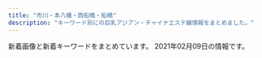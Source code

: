 ```yaml
---
title: "市川・本八幡・西船橋・船橋"
description: "キーワード別にの巨乳アジアン・チャイナエステ嬢情報をまとめました。"
---
```


新着画像と新着キーワードをまとめています。
2021年02月09日の情報です。

<DmmAffiliateIns />
<KeywordTable
  shops={
    [
    {
        "name": "\u30d9\u30ec\u30fc\u30b6",
        "url": "http://www.beleza.maesjp.com/",
        "img_links": [
            "http://www.beleza.maesjp.com/files/001-02.jpg",
            "http://www.beleza.maesjp.com/images/tel.png",
            "http://www.beleza.maesjp.com/images/shop/shop04.jpg",
            "http://www.beleza.maesjp.com/files/005.jpg",
            "http://www.beleza.maesjp.com/images/shop/shop05.jpg",
            "http://www.beleza.maesjp.com/images/shop/shop01.jpg",
            "http://www.beleza.maesjp.com/images/shop/shop03.jpg",
            "http://www.beleza.maesjp.com/files/004.jpg",
            "http://www.beleza.maesjp.com/files/002-02.jpg",
            "http://www.beleza.maesjp.com/files/001.jpg",
            "http://www.beleza.maesjp.com/images/staff01.jpg",
            "http://www.beleza.maesjp.com/files/004-02.jpg",
            "http://www.beleza.maesjp.com/files/005-02.jpg",
            "http://www.beleza.maesjp.com/images/end.jpg",
            "http://www.beleza.maesjp.com/images/movie.jpg",
            "http://www.beleza.maesjp.com/images/link.jpg",
            "http://www.beleza.maesjp.com/files/002.jpg",
            "http://www.beleza.maesjp.com/images/shop/shop02.jpg"
        ],
        "keywords": {
            "86": 2,
            "C": 14,
            "D": 3,
            "87": 2
        },
        "station": "JR\u897f\u8239\u6a4b\u99c5\u5357\u53e3"
    },
    {
        "url": "https://miyabi.jpn.vin",
        "img_links": [
            "https://miyabi.jpn.vin/images/btn_side07.png",
            "https://miyabi.jpn.vin/photos/sites/21/2021/01/2021012608003647.jpg",
            "https://miyabi.jpn.vin/photos/sites/21/2021/01/2021012608003796.jpg",
            "https://miyabi.jpn.vin/images/top_slider03.jpg",
            "https://miyabi.jpn.vin/images/sp_top.png",
            "https://miyabi.jpn.vin/images/top.png",
            "https://miyabi.jpn.vin/photos/sites/21/2021/01/2021012608004010.jpg",
            "https://miyabi.jpn.vin/images/btn_side05.png",
            "https://miyabi.jpn.vin/photos/sites/21/2021/01/202101260800351.jpg",
            "https://miyabi.jpn.vin/images/btn_side03.png",
            "https://miyabi.jpn.vin/photos/sites/21/2021/01/2021012608003883.jpg",
            "https://miyabi.jpn.vin/photos/sites/21/2021/02/2021020102295578.jpg",
            "https://miyabi.jpn.vin/images/btn_side02.png",
            "https://miyabi.jpn.vin/images/btn_side04.png",
            "https://miyabi.jpn.vin/images/btn_side06.png",
            "https://miyabi.jpn.vin/images/btn_side01.png"
        ],
        "station": "JR\u897f\u8239\u6a4b\u99c5",
        "keywords": {
            "85": 31,
            "D": 35,
            "88": 31,
            "F": 33,
            "C": 54,
            "87": 31,
            "86": 2,
            "E": 33,
            "83": 31,
            "90": 31,
            "G": 33
        },
        "name": "\u96c5\u7f8e\uff5eMIYABI"
    },
    {
        "name": "Rainbow\uff5e\u30ec\u30a4\u30f3\u30dc\u30fc\uff5e",
        "url": "http://www.rainbow-relax.xyz/",
        "station": "JR\u8239\u6a4b\u99c5\u5317\u53e3",
        "keywords": {
            "85": 2,
            "86": 4,
            "87": 6,
            "D": 6,
            "C": 19
        },
        "img_links": [
            "http://www.rainbow-relax.xyz/img/ttl_info.png",
            "http://www.rainbow-relax.xyz/files/002-02.jpg",
            "http://www.rainbow-relax.xyz/files/003.jpg",
            "http://www.rainbow-relax.xyz/files/006-02.jpg",
            "http://www.rainbow-relax.xyz/img/goback.jpg",
            "http://www.rainbow-relax.xyz/files/005-02.jpg",
            "http://www.rainbow-relax.xyz/img/pickup.jpg",
            "http://www.rainbow-relax.xyz/files/002.jpg",
            "http://www.rainbow-relax.xyz/files/004.jpg",
            "http://www.rainbow-relax.xyz/files/006.jpg",
            "http://www.rainbow-relax.xyz/img/btn_side_mobile.jpg",
            "http://www.rainbow-relax.xyz/files/003-02.jpg",
            "http://www.rainbow-relax.xyz/images/slider/1.jpg",
            "http://www.rainbow-relax.xyz/files/004-02.jpg",
            "http://www.rainbow-relax.xyz/images/slider/2.jpg",
            "http://www.rainbow-relax.xyz/images/slider/3.jpg",
            "http://www.rainbow-relax.xyz/img/tel.png",
            "http://www.rainbow-relax.xyz/img/ttl_news.png",
            "http://www.rainbow-relax.xyz/files/001.jpg",
            "http://www.rainbow-relax.xyz/files/001-02.jpg",
            "http://www.rainbow-relax.xyz/files/005.jpg"
        ]
    },
    {
        "url": "http://iyashinomori.dnsfor.me/",
        "name": "\u7652\u3057\u306e\u68ee",
        "station": "JR\u897f\u8239\u6a4b\u99c5\u5317\u53e3",
        "keywords": {},
        "img_links": [
            "http://iyashinomori.dnsfor.me/images/masmises.jpg",
            "http://iyashinomori.dnsfor.me/images/main_09.jpg",
            "http://iyashinomori.dnsfor.me/images/aya2.jpg",
            "http://iyashinomori.dnsfor.me/images/iyashi_qr.png",
            "http://iyashinomori.dnsfor.me/images/nav-staff.jpg",
            "http://iyashinomori.dnsfor.me/images/rinn.jpg",
            "http://iyashinomori.dnsfor.me/images/mari.jpg",
            "http://iyashinomori.dnsfor.me/images/nav-job.jpg",
            "http://iyashinomori.dnsfor.me/images/nako.jpeg",
            "http://iyashinomori.dnsfor.me/images/aroma.jpg",
            "http://iyashinomori.dnsfor.me/images/ami.jpg",
            "http://iyashinomori.dnsfor.me/images/massaji.jpg",
            "http://iyashinomori.dnsfor.me/images/akasuri.jpg",
            "http://iyashinomori.dnsfor.me/images/mas-de.jpg",
            "http://iyashinomori.dnsfor.me/images/anna.jpg",
            "http://iyashinomori.dnsfor.me/images/lanmu-c_03.jpg"
        ]
    },
    {
        "url": "http://www.sexy.relaxjp.info/",
        "keywords": {
            "E": 2,
            "87": 14,
            "89": 2,
            "86": 6,
            "D": 16,
            "\u30bb\u30af\u30b7\u30fc": 36,
            "C": 4
        },
        "station": "JR\u8239\u6a4b\u99c5\u5317\u53e3",
        "img_links": [
            "http://www.sexy.relaxjp.info/files/024.jpg",
            "http://www.sexy.relaxjp.info/files/035-02.jpg",
            "http://www.sexy.relaxjp.info/files/034-03.jpg",
            "http://www.sexy.relaxjp.info/files/024-03.jpg",
            "http://www.sexy.relaxjp.info/files/037-03.jpg",
            "http://www.sexy.relaxjp.info/files/035-03.jpg",
            "http://www.sexy.relaxjp.info/photo_news/upimg/113795f6d744eb4b28_0.jpg",
            "http://www.sexy.relaxjp.info/files/030-02.jpg",
            "http://www.sexy.relaxjp.info/files/024-02.jpg",
            "http://www.sexy.relaxjp.info/photo_news/upimg/492105f114c42209df_1.jpg",
            "http://www.sexy.relaxjp.info/photo_news/upimg/584825f4892b894a55_0.jpg",
            "http://www.sexy.relaxjp.info/files/034-02.jpg",
            "http://www.sexy.relaxjp.info/photo_news/upimg/113795f6d744eb4b28_1.jpg",
            "http://www.sexy.relaxjp.info/files/011.jpg",
            "http://www.sexy.relaxjp.info/files/011-02.jpg",
            "http://www.sexy.relaxjp.info/photo_news/upimg/280145f3df2b56ca0b_0.jpg",
            "http://www.sexy.relaxjp.info/files/036-03.jpg",
            "http://www.sexy.relaxjp.info/files/037.jpg",
            "http://www.sexy.relaxjp.info/files/023-02.jpg",
            "http://www.sexy.relaxjp.info/photo_news/upimg/356735f322adb3e22f_1.jpg",
            "http://www.sexy.relaxjp.info/files/034.jpg",
            "http://www.sexy.relaxjp.info/photo_news/upimg/492105f114c42209df_0.jpg",
            "http://www.sexy.relaxjp.info/files/030.jpg",
            "http://www.sexy.relaxjp.info/photo_news/upimg/660875fbe0c393f4a1_0.jpg",
            "http://www.sexy.relaxjp.info/files/023-03.jpg",
            "http://www.sexy.relaxjp.info/files/003-03.jpg",
            "http://www.sexy.relaxjp.info/photo_news/upimg/378095fc48d072d81b_0.jpg",
            "http://www.sexy.relaxjp.info/photo_news/upimg/931085f753b39c3781_0.jpg",
            "http://www.sexy.relaxjp.info/images/m-top004.jpg",
            "http://www.sexy.relaxjp.info/images/m-head01.jpg",
            "http://www.sexy.relaxjp.info/photo_news/upimg/231245f6c12b65e43e_0.jpg",
            "http://www.sexy.relaxjp.info/files/033-03.jpg",
            "http://www.sexy.relaxjp.info/files/002-03.jpg",
            "http://www.sexy.relaxjp.info/files/037-02.jpg",
            "http://www.sexy.relaxjp.info/images/m-top003.jpg",
            "http://www.sexy.relaxjp.info/images/m-top009.jpg",
            "http://www.sexy.relaxjp.info/files/003.jpg",
            "http://www.sexy.relaxjp.info/photo_news/upimg/931085f753b39c3781_1.jpg",
            "http://www.sexy.relaxjp.info/files/035.jpg",
            "http://www.sexy.relaxjp.info/files/033-02.jpg",
            "http://www.sexy.relaxjp.info/files/002-02.jpg",
            "http://www.sexy.relaxjp.info/files/011-03.jpg",
            "http://www.sexy.relaxjp.info/images/m-top010.jpg",
            "http://www.sexy.relaxjp.info/files/023.jpg",
            "http://www.sexy.relaxjp.info/photo_news/upimg/584825f4892b894a55_1.jpg",
            "http://www.sexy.relaxjp.info/files/036.jpg",
            "http://www.sexy.relaxjp.info/files/033.jpg",
            "http://www.sexy.relaxjp.info/images/foot01.jpg",
            "http://www.sexy.relaxjp.info/photo_news/upimg/592295fab519ba4757_1.jpg",
            "http://www.sexy.relaxjp.info/files/002.jpg",
            "http://www.sexy.relaxjp.info/files/030-03.jpg",
            "http://www.sexy.relaxjp.info/files/036-02.jpg",
            "http://www.sexy.relaxjp.info/files/003-02.jpg",
            "http://www.sexy.relaxjp.info/images/call.png"
        ],
        "name": "Sexy Love \uff5e\u30bb\u30af\u30b7\u30fc\u30e9\u30d6\uff5e"
    },
    {
        "img_links": [],
        "url": "https://co.aoaoeo.com/",
        "name": "COCO",
        "station": "\u8239\u6a4b\u99c5\u5317\u53e3",
        "keywords": {}
    },
    {
        "url": "http://t-rakuen.work/",
        "station": "JR\u897f\u8239\u6a4b\u99c5\u5357\u53e3",
        "name": "\u53f0\u5317\u697d\u5712",
        "keywords": {},
        "img_links": [
            "http://t-rakuen.work/img/risa1.jpg",
            "http://t-rakuen.work/images/head.jpg",
            "http://t-rakuen.work/img/ayaka1.jpg",
            "http://t-rakuen.work/staff/kumi.jpg",
            "http://t-rakuen.work/images/int2.png",
            "http://t-rakuen.work/img/ai1.jpg",
            "http://t-rakuen.work/staff/ayaka.jpg",
            "http://t-rakuen.work/staff/momo.jpg",
            "http://t-rakuen.work/staff/miho.jpg",
            "http://t-rakuen.work/staff/nazuki.jpg",
            "http://t-rakuen.work/staff/yumi.jpg",
            "http://t-rakuen.work/img/rina1.jpg",
            "http://t-rakuen.work/staff/riri.jpg",
            "http://t-rakuen.work/staff/rio.jpg",
            "http://t-rakuen.work/staff/aki.jpg",
            "http://t-rakuen.work/staff/haru.jpg",
            "http://t-rakuen.work/img/haruna1.jpg",
            "http://t-rakuen.work/images/int1.png",
            "http://t-rakuen.work/images/b2.jpg",
            "http://t-rakuen.work/images/sys3.jpg",
            "http://t-rakuen.work/img/nao1.jpg",
            "http://t-rakuen.work/staff/nami.jpg",
            "http://t-rakuen.work/images/interior_t.jpg",
            "http://t-rakuen.work/staff/koko.jpg",
            "http://t-rakuen.work/img/nene1.jpg",
            "http://t-rakuen.work/images/staff_t.jpg",
            "http://t-rakuen.work/img/rei1.jpg",
            "http://t-rakuen.work/img/emi1.jpg",
            "http://t-rakuen.work/staff/miyu.jpg",
            "http://t-rakuen.work/img/mimi1.jpg",
            "http://t-rakuen.work/staff/kiki.jpg",
            "http://t-rakuen.work/img/mina1.jpg",
            "http://t-rakuen.work/staff/ruru.jpg",
            "http://t-rakuen.work/img/hikaru1.jpg",
            "http://t-rakuen.work/images/rec1.jpg",
            "http://t-rakuen.work/img/kumi1.jpg",
            "http://t-rakuen.work/staff/rika.jpg",
            "http://t-rakuen.work/staff/hikaru.jpg",
            "http://t-rakuen.work/img/nami1.jpg",
            "http://t-rakuen.work/staff/yuyu.jpg",
            "http://t-rakuen.work/img/natumi1.jpg",
            "http://t-rakuen.work/images/news.png",
            "http://t-rakuen.work/images/b1.jpg",
            "http://t-rakuen.work/img/mika1.jpg",
            "http://t-rakuen.work/staff/nene.jpg",
            "http://t-rakuen.work/staff/haruna.jpg",
            "http://t-rakuen.work/img/yumi1.jpg",
            "http://t-rakuen.work/img/rika1.jpg",
            "http://t-rakuen.work/images/news_t.jpg",
            "http://t-rakuen.work/img/yuna1.jpg",
            "http://t-rakuen.work/img/miho1.jpg",
            "http://t-rakuen.work/staff/natumi.jpg",
            "http://t-rakuen.work/staff/yuna.jpg",
            "http://t-rakuen.work/img/rio1.jpg",
            "http://t-rakuen.work/staff/nao.jpg",
            "http://t-rakuen.work/staff/ai.jpg",
            "http://t-rakuen.work/img/miya1.jpg",
            "http://t-rakuen.work/img/sara1.jpg",
            "http://t-rakuen.work/staff/mimi.jpg",
            "http://t-rakuen.work/img/nana1.jpg",
            "http://t-rakuen.work/staff/emi.jpg",
            "http://t-rakuen.work/img/kasumi1.jpg",
            "http://t-rakuen.work/staff/rina.jpg",
            "http://t-rakuen.work/staff/rara.jpg",
            "http://t-rakuen.work/staff/mina.jpg",
            "http://t-rakuen.work/img/rara1.jpg",
            "http://t-rakuen.work/staff/risa.jpg",
            "http://t-rakuen.work/img/aki1.jpg",
            "http://t-rakuen.work/images/rec2.jpg",
            "http://t-rakuen.work/staff/miya.jpg",
            "http://t-rakuen.work/staff/nana.jpg",
            "http://t-rakuen.work/img/haru1.jpg",
            "http://t-rakuen.work/img/riri1.jpg",
            "http://t-rakuen.work/img/koko1.jpg",
            "http://t-rakuen.work/img/nazuki1.jpg",
            "http://t-rakuen.work/img/kasumi2.jpg",
            "http://t-rakuen.work/img/momo1.jpg",
            "http://t-rakuen.work/staff/rena.jpg",
            "http://t-rakuen.work/staff/aya.jpg",
            "http://t-rakuen.work/staff/kasumi.jpg",
            "http://t-rakuen.work/img/kiki1.jpg",
            "http://t-rakuen.work/staff/misaki.jpg",
            "http://t-rakuen.work/staff/rei.jpg",
            "http://t-rakuen.work/img/aya1.jpg",
            "http://t-rakuen.work/img/ruru1.jpg",
            "http://t-rakuen.work/images/sys4.jpg",
            "http://t-rakuen.work/images/sys2.jpg",
            "http://t-rakuen.work/img/yuyu1.jpg",
            "http://t-rakuen.work/img/rena1.jpg",
            "http://t-rakuen.work/img/misaki1.jpg",
            "http://t-rakuen.work/staff/mika.jpg",
            "http://t-rakuen.work/img/miyu1.jpg"
        ]
    },
    {
        "station": "JR\u672c\u516b\u5e61\u99c5\u5357\u53e3",
        "name": "\u30d5\u30e9\u30ef\u30fc",
        "url": "http://likiluto.xyz/",
        "keywords": {},
        "img_links": [
            "http://likiluto.xyz/uploads/201229/1-201229152000Y5.jpg",
            "http://likiluto.xyz/style/images/index-miru_03.jpg",
            "http://likiluto.xyz/uploads/210112/1-210112092540164.jpg",
            "http://likiluto.xyz/style/images/t3.png",
            "http://likiluto.xyz/style/images/s-bian.png",
            "http://likiluto.xyz/style/images/t2.png",
            "http://likiluto.xyz/style/images/nav-sys.jpg",
            "http://likiluto.xyz/uploads/210112/1-210112092150b1.jpg",
            "http://likiluto.xyz/uploads/210112/1-2101120920292M.jpg",
            "http://likiluto.xyz/style/images/nav2-sta.png",
            "http://likiluto.xyz/uploads/210112/1-21011209234CV.jpg",
            "http://likiluto.xyz/style/images/index-miru_18.jpg",
            "http://likiluto.xyz/style/images/t6.jpg",
            "http://likiluto.xyz/style/images/index-miru_06.jpg",
            "http://likiluto.xyz/style/images/t4.jpg",
            "http://likiluto.xyz/style/images/sys.jpg"
        ]
    },
    {
        "url": "http://neptune.est.cm/",
        "img_links": [
            "http://neptune.est.cm/photos/sites/3/2021/01/2021010717532322.jpg",
            "http://neptune.est.cm/photos/sites/3/2020/01/2020011606281181.jpg",
            "http://neptune.est.cm/photos/sites/3/2020/12/2020121515392683.jpg",
            "http://neptune.est.cm/photos/sites/3/2020/01/2020012304435311.jpg",
            "http://neptune.est.cm/photos/sites/3/2020/07/2020072813393974.jpg",
            "http://neptune.est.cm/photos/sites/3/2020/09/2020092912491932.jpg",
            "http://neptune.est.cm/photos/sites/3/2020/06/2020062418251882.jpg",
            "http://neptune.est.cm/photos/sites/3/2020/01/2020011704240975.jpg",
            "http://neptune.est.cm/photos/sites/3/2020/12/2020122312215973.jpg",
            "http://neptune.est.cm/photos/sites/3/2020/01/2020011704241285.jpg",
            "http://neptune.est.cm/images/pagetop.jpg",
            "http://neptune.est.cm/images/top-sp2.jpg",
            "http://neptune.est.cm/images/top2.jpg",
            "http://neptune.est.cm/images/top1.jpg",
            "http://neptune.est.cm/photos/sites/3/2021/01/2021012715245168.jpg",
            "http://neptune.est.cm/images/top-sp1.jpg"
        ],
        "station": "JR\u672c\u516b\u5e61\u99c5\u5357\u53e3",
        "name": "\u30cd\u30d7\u30c1\u30e5\u30fc\u30f3",
        "keywords": {
            "86": 22,
            "81": 6,
            "E": 8,
            "F": 8,
            "87": 24,
            "83": 8,
            "88": 8,
            "D": 62,
            "C": 6,
            "85": 16
        }
    },
    {
        "img_links": [
            "http://p-lady.work/images/sys.jpg",
            "http://p-lady.work/staff/saki.jpg",
            "http://p-lady.work/staff/reiko.jpg",
            "http://p-lady.work/staff/miyu.jpg",
            "http://p-lady.work/img/saki1.jpg",
            "http://p-lady.work/images/10.jpg",
            "http://p-lady.work/img/anna1.jpg",
            "http://p-lady.work/img/riri1.jpg",
            "http://p-lady.work/images/28.jpg",
            "http://p-lady.work/img/runa1.jpg",
            "http://p-lady.work/images/s1.png",
            "http://p-lady.work/img/nami1.jpg",
            "http://p-lady.work/images/3.jpg",
            "http://p-lady.work/staff/rena.jpg",
            "http://p-lady.work/images/21.jpg",
            "http://p-lady.work/images/30.jpg",
            "http://p-lady.work/images/23.jpg",
            "http://p-lady.work/img/eri1.jpg",
            "http://p-lady.work/images/20.jpg",
            "http://p-lady.work/img/miyu1.jpg",
            "http://p-lady.work/staff/nami.jpg",
            "http://p-lady.work/staff/zara.jpg",
            "http://p-lady.work/img/nana1.jpg",
            "http://p-lady.work/images/17.jpg",
            "http://p-lady.work/images/5.jpg",
            "http://p-lady.work/img/koi1.jpg",
            "http://p-lady.work/images/staff_t.jpg",
            "http://p-lady.work/staff/yui.jpg",
            "http://p-lady.work/staff/risa.jpg",
            "http://p-lady.work/images/18.jpg",
            "http://p-lady.work/images/news.jpg",
            "http://p-lady.work/staff/mimi.jpg",
            "http://p-lady.work/img/zara1.jpg",
            "http://p-lady.work/images/rec2.jpg",
            "http://p-lady.work/staff/nana.jpg",
            "http://p-lady.work/images/int1.jpg",
            "http://p-lady.work/images/32.jpg",
            "http://p-lady.work/images/25.jpg",
            "http://p-lady.work/images/37.jpg",
            "http://p-lady.work/images/2.jpg",
            "http://p-lady.work/staff/runa.jpg",
            "http://p-lady.work/images/15.jpg",
            "http://p-lady.work/staff/eri.jpg",
            "http://p-lady.work/img/reiko1.jpg",
            "http://p-lady.work/images/head.jpg",
            "http://p-lady.work/images/rec1.jpg",
            "http://p-lady.work/img/nanami1.jpg",
            "http://p-lady.work/staff/yuyu.jpg",
            "http://p-lady.work/images/36.jpg",
            "http://p-lady.work/images/16.jpg",
            "http://p-lady.work/images/35.jpg",
            "http://p-lady.work/img/rena1.jpg",
            "http://p-lady.work/img/yuyu1.jpg",
            "http://p-lady.work/images/27.jpg",
            "http://p-lady.work/images/29.jpg",
            "http://p-lady.work/staff/mirai.jpg",
            "http://p-lady.work/images/33.jpg",
            "http://p-lady.work/images/6.jpg",
            "http://p-lady.work/img/risa1.jpg",
            "http://p-lady.work/images/7.jpg",
            "http://p-lady.work/staff/kurumi.jpg",
            "http://p-lady.work/staff/koi.jpg",
            "http://p-lady.work/staff/riri.jpg",
            "http://p-lady.work/staff/anna.jpg",
            "http://p-lady.work/staff/rika.jpg",
            "http://p-lady.work/img/kurumi1.jpg",
            "http://p-lady.work/img/rika1.jpg",
            "http://p-lady.work/images/interior_t.jpg",
            "http://p-lady.work/img/yui1.jpg",
            "http://p-lady.work/images/int2.jpg",
            "http://p-lady.work/images/26.jpg",
            "http://p-lady.work/images/ac1.jpg",
            "http://p-lady.work/img/mirai1.jpg",
            "http://p-lady.work/staff/nanami.jpg",
            "http://p-lady.work/images/tg.jpg",
            "http://p-lady.work/img/mimi1.jpg"
        ],
        "station": "JR\u897f\u8239\u6a4b\u99c5\u5357\u53e3",
        "url": "http://p-lady.work/",
        "keywords": {},
        "name": "\u4e03\u5f69"
    },
    {
        "img_links": [
            "http://ariel.esthe.me/images/top.jpg",
            "http://ariel.esthe.me/images/s_news.jpg",
            "http://ariel.esthe.me/images/room3.jpg",
            "http://ariel.esthe.me/images/end.png",
            "http://ariel.esthe.me/images/s_face.jpg",
            "http://ariel.esthe.me/images/news_bj1.jpg",
            "http://ariel.esthe.me/photos/sites/12/2020/04/2020040102413576.jpg",
            "http://ariel.esthe.me/images/1.png",
            "http://ariel.esthe.me/photos/sites/12/2020/02/2020020706451396.jpg",
            "http://ariel.esthe.me/images/room4.jpg",
            "http://ariel.esthe.me/images/s_staff.jpg",
            "http://ariel.esthe.me/images/room2.jpg",
            "http://ariel.esthe.me/photos/sites/12/2020/02/2020021301200345.jpg",
            "http://ariel.esthe.me/photos/sites/12/2020/04/2020043002103799.jpg",
            "http://ariel.esthe.me/images/side_line.jpg",
            "http://ariel.esthe.me/photos/sites/12/2020/12/2020121003131710.jpg",
            "http://ariel.esthe.me/images/room1.jpg",
            "http://ariel.esthe.me/images/mobile.jpg",
            "http://ariel.esthe.me/photos/sites/12/2020/02/2020020706565079.jpg",
            "http://ariel.esthe.me/photos/sites/12/2021/02/2021020104543098.jpg",
            "http://ariel.esthe.me/photos/sites/12/2021/02/2021020104462234.jpg",
            "http://ariel.esthe.me/images/s_movie.jpg",
            "http://ariel.esthe.me/photos/sites/12/2021/02/2021020101502944.jpg",
            "http://ariel.esthe.me/photos/sites/12/2020/02/2020020706564687.jpg"
        ],
        "station": "\u897f\u8239\u6a4b\u99c5\u5357\u53e3",
        "name": "Ariel\u30fb\u30a2\u30ea\u30a8\u30eb",
        "url": "http://ariel.esthe.me/",
        "keywords": {
            "D": 54,
            "93": 7,
            "\u5de8\u4e73": 3,
            "C": 43,
            "89": 18,
            "84": 18,
            "85": 54,
            "G": 7,
            "88": 18,
            "90": 7,
            "\u4e73": 3,
            "E": 18,
            "83": 18,
            "F": 43
        }
    },
    {
        "url": "http://kaori-1.tokyo/",
        "station": "JR\u8239\u6a4b\u99c5\u5357\u53e3",
        "img_links": [
            "http://kaori-1.tokyo/uploads/201012/1-201012142625F6.jpg",
            "http://kaori-1.tokyo/uploads/200601/1-200601133435202.jpg",
            "http://kaori-1.tokyo/uploads/200511/1-20051109595T28.jpg",
            "http://kaori-1.tokyo/picture/top-img02.png",
            "http://kaori-1.tokyo/picture/4.jpg",
            "http://kaori-1.tokyo/uploads/200511/1-20051109591UM.jpg",
            "http://kaori-1.tokyo/picture/top-img03.jpg",
            "http://kaori-1.tokyo/uploads/201208/1-20120QK541J2.jpg",
            "http://kaori-1.tokyo/uploads/200511/1-200511095KJ64.jpg",
            "http://kaori-1.tokyo/picture/3.jpg",
            "http://kaori-1.tokyo/uploads/210128/1-21012Q3424b31.jpg",
            "http://kaori-1.tokyo/uploads/210114/1-2101140ZSE44.jpg",
            "http://kaori-1.tokyo/uploads/210201/1-2102011304505J.jpg",
            "http://kaori-1.tokyo/picture/tel.png",
            "http://kaori-1.tokyo/uploads/200601/1-200601133419150.jpg",
            "http://kaori-1.tokyo/picture/call.png",
            "http://kaori-1.tokyo/uploads/201208/1-20120QK441122.jpg",
            "http://kaori-1.tokyo/uploads/210128/1-21012Q32232931.jpg",
            "http://kaori-1.tokyo/uploads/200511/1-200511095635134.jpg",
            "http://kaori-1.tokyo/uploads/200511/1-200511100152329.jpg",
            "http://kaori-1.tokyo/uploads/200511/1-200511100230S8.jpg",
            "http://kaori-1.tokyo/picture/1.jpg",
            "http://kaori-1.tokyo/uploads/210114/1-2101140ZT4c0.jpg",
            "http://kaori-1.tokyo/picture/top-img01.png",
            "http://kaori-1.tokyo/uploads/201012/1-201012142645R9.jpg",
            "http://kaori-1.tokyo/picture/2.jpg",
            "http://kaori-1.tokyo/uploads/210201/1-210201130434942.jpg"
        ],
        "name": "\u3053\u3044\u3073\u3068",
        "keywords": {
            "D": 7,
            "88": 3,
            "C": 22
        }
    },
    {
        "img_links": [
            "http://www.yumegokoro.esjp.info/files/014.jpg",
            "http://www.yumegokoro.esjp.info/files/004.jpg",
            "http://www.yumegokoro.esjp.info/files/016.jpg",
            "http://www.yumegokoro.esjp.info/files/013.jpg",
            "http://www.yumegokoro.esjp.info/files/015.jpg",
            "http://www.yumegokoro.esjp.info/images/barAccess.png",
            "http://www.yumegokoro.esjp.info/images/barProfile.png",
            "http://www.yumegokoro.esjp.info/files/014-02.jpg",
            "http://www.yumegokoro.esjp.info/files/017.jpg",
            "http://www.yumegokoro.esjp.info/files/018.jpg",
            "http://www.yumegokoro.esjp.info/images/backBtn.png",
            "http://www.yumegokoro.esjp.info/images/concept.png",
            "http://www.yumegokoro.esjp.info/images/barSystem.png",
            "http://www.yumegokoro.esjp.info/files/010.jpg",
            "http://www.yumegokoro.esjp.info/images/barTherapist.png",
            "http://www.yumegokoro.esjp.info/images/btnTop.png",
            "http://www.yumegokoro.esjp.info/images/barSchedule.png",
            "http://www.yumegokoro.esjp.info/files/011-03.jpg",
            "http://www.yumegokoro.esjp.info/files/012-03.jpg",
            "http://www.yumegokoro.esjp.info/files/017-02.jpg",
            "http://www.yumegokoro.esjp.info/files/017-03.jpg",
            "http://www.yumegokoro.esjp.info/images/time.png",
            "http://www.yumegokoro.esjp.info/files/002.jpg",
            "http://www.yumegokoro.esjp.info/files/004-02.jpg",
            "http://www.yumegokoro.esjp.info/files/002-03.jpg",
            "http://www.yumegokoro.esjp.info/files/011.jpg",
            "http://www.yumegokoro.esjp.info/images/barRecruit.png",
            "http://www.yumegokoro.esjp.info/files/002-02.jpg",
            "http://www.yumegokoro.esjp.info/files/004-03.jpg",
            "http://www.yumegokoro.esjp.info/files/015-03.jpg",
            "http://www.yumegokoro.esjp.info/files/018-03.jpg",
            "http://www.yumegokoro.esjp.info/files/010-03.jpg",
            "http://www.yumegokoro.esjp.info/images/contentBottom.jpg",
            "http://www.yumegokoro.esjp.info/images/header.png",
            "http://www.yumegokoro.esjp.info/files/010-02.jpg",
            "http://www.yumegokoro.esjp.info/files/016-02.jpg",
            "http://www.yumegokoro.esjp.info/files/016-03.jpg",
            "http://www.yumegokoro.esjp.info/files/011-02.jpg",
            "http://www.yumegokoro.esjp.info/files/012.jpg",
            "http://www.yumegokoro.esjp.info/images/barProfileSche.png",
            "http://www.yumegokoro.esjp.info/files/013-03.jpg",
            "http://www.yumegokoro.esjp.info/files/013-02.jpg",
            "http://www.yumegokoro.esjp.info/files/012-02.jpg",
            "http://www.yumegokoro.esjp.info/files/015-02.jpg",
            "http://www.yumegokoro.esjp.info/files/018-02.jpg",
            "http://www.yumegokoro.esjp.info/images/barLink.png",
            "http://www.yumegokoro.esjp.info/files/014-03.jpg"
        ],
        "station": "JR\u8239\u6a4b\u99c5\u5317\u53e3",
        "keywords": {
            "88": 4,
            "87": 40,
            "D": 44
        },
        "name": "Pink Love",
        "url": "http://www.yumegokoro.esjp.info/"
    },
    {
        "url": "http://es-massage.info/",
        "name": "Vivid \u30d3\u30d3\u30c3\u30c9",
        "img_links": [
            "http://es-massage.info/wp-content/uploads/2020/12/3fa9468d0afd75e906f6c7172a01c36f.jpg",
            "http://es-massage.info/wp-content/uploads/2020/12/58c8479cbe288c2fbf566083af42e205-500x750.jpg",
            "http://es-massage.info/wp-content/uploads/2020/04/6dbf19009737ff88e931378416216a70-500x750.jpg",
            "http://es-massage.info/wp-content/uploads/2019/11/4fad70a18793b8dfb7a63f4939e51f94.jpg",
            "http://es-massage.info/wp-content/uploads/2020/12/3fa9468d0afd75e906f6c7172a01c36f-500x750.jpg",
            "http://es-massage.info/wp-content/uploads/2019/03/0c4d0538c251234bc70697ec7cf8cc97-500x750.jpg",
            "http://es-massage.info/wp-content/uploads/2020/09/8fdd83977b0b42811d523358eceea3ff.jpg",
            "http://es-massage.info/wp-content/uploads/2019/11/8da006befc39b49c570f8162740cbc56.jpg",
            "http://es-massage.info/wp-content/uploads/2021/01/f0983bb73e450f84723737b2078c7c7f-500x750.jpg",
            "http://es-massage.info/wp-content/uploads/2019/10/32cbcf100bc89043ce106a68ba8535ea-730x1024.jpg",
            "http://es-massage.info/wp-content/uploads/2020/04/18a92be8e40d3b76771808544f649143-218x300.jpg",
            "http://es-massage.info/wp-content/uploads/2019/03/c3dc6ab90966d6cc73491056f668516d-500x750.jpg",
            "http://es-massage.info/wp-content/themes/template-salon2/images/noimg.jpg",
            "http://es-massage.info/wp-content/uploads/2018/10/g4.jpg",
            "http://es-massage.info/wp-content/uploads/2020/04/6dbf19009737ff88e931378416216a70.jpg",
            "http://es-massage.info/wp-content/uploads/2019/10/3eec6cc0e85788ff3ceabceee29f9870-500x750.jpg",
            "http://es-massage.info/wp-content/uploads/2020/10/30d608def2ebd1e5ad816873b9f9b8d4-745x1024.jpg",
            "http://es-massage.info/wp-content/uploads/2020/12/b7de5072fbfae6fe462a1a64132e2586-500x750.jpg",
            "http://es-massage.info/wp-content/uploads/2020/10/0fd60f0c72ad85b96635ef3d4e152bd6-214x300.jpg",
            "http://es-massage.info/wp-content/uploads/2021/01/99cd17ff912b0b35d1cc416aae9c3e70.jpg",
            "http://es-massage.info/wp-content/uploads/2020/09/3a1f1f3668d5c8083c72d500ba90b03a-212x300.jpg",
            "http://es-massage.info/wp-content/uploads/2020/09/f4811d331623d3f6e590e934b3e7ddc9-500x750.jpg",
            "http://es-massage.info/wp-content/uploads/2018/12/ce6acdedea0cab635b18cd82f697bf3a-500x750.jpg",
            "http://es-massage.info/wp-content/uploads/2020/09/6b72f47c40e4254318daf8bb5ce7e612-500x750.jpg",
            "http://es-massage.info/wp-content/uploads/2020/11/ec2088a7c961625f55b8f19773ea6d06-1-214x300.jpg",
            "http://es-massage.info/wp-content/uploads/2021/02/910ee51cae19370d9c579aa4122bca84-500x750.jpg",
            "http://es-massage.info/wp-content/uploads/2020/09/3a1f1f3668d5c8083c72d500ba90b03a-500x750.jpg",
            "http://es-massage.info/wp-content/uploads/2019/10/3eec6cc0e85788ff3ceabceee29f9870-212x300.jpg",
            "http://es-massage.info/wp-content/uploads/2019/03/b85ae819f481b37cad8d1548de5893cc-223x300.jpg",
            "http://es-massage.info/wp-content/uploads/2019/11/6bc4d4a609db789262c27c9263065892-218x300.jpg",
            "http://es-massage.info/wp-content/uploads/2020/10/676cfcce64ce22475e092ee147f4ebc8-500x750.jpg",
            "http://es-massage.info/wp-content/uploads/2019/11/8da006befc39b49c570f8162740cbc56-500x750.jpg",
            "http://es-massage.info/wp-content/uploads/2020/11/4842d636713333eba3b14eebf302cc1b-1-722x1024.jpg",
            "http://es-massage.info/wp-content/themes/template-salon2/images/header-tel.png",
            "http://es-massage.info/wp-content/uploads/2018/10/g3.jpg",
            "http://es-massage.info/wp-content/uploads/2021/01/f0983bb73e450f84723737b2078c7c7f.jpg",
            "http://es-massage.info/wp-content/uploads/2019/11/8da006befc39b49c570f8162740cbc56-737x1024.jpg",
            "http://es-massage.info/wp-content/uploads/2020/11/393e50c509ac7af9537aa8ebd908d0bb.jpg",
            "http://es-massage.info/wp-content/uploads/2020/12/b9b3611b93290b324e2ffe33a2ac0962-216x300.jpg",
            "http://es-massage.info/wp-content/uploads/2020/11/4842d636713333eba3b14eebf302cc1b-1-212x300.jpg",
            "http://es-massage.info/wp-content/uploads/2020/12/cf9831b8c97ef0623dce87128b47aef0-500x750.jpg",
            "http://es-massage.info/wp-content/uploads/2021/01/329c4f8c7f334cbe95d258f70d6ca207-500x750.jpg",
            "http://es-massage.info/wp-content/uploads/2020/10/30d608def2ebd1e5ad816873b9f9b8d4-500x750.jpg",
            "http://es-massage.info/wp-content/uploads/2019/11/4fad70a18793b8dfb7a63f4939e51f94-500x750.jpg",
            "http://es-massage.info/wp-content/uploads/2020/12/3fa9468d0afd75e906f6c7172a01c36f-214x300.jpg",
            "http://es-massage.info/wp-content/uploads/2020/11/4842d636713333eba3b14eebf302cc1b-1-500x750.jpg",
            "http://es-massage.info/wp-content/uploads/2018/10/g1.jpg",
            "http://es-massage.info/wp-content/uploads/2021/01/329c4f8c7f334cbe95d258f70d6ca207.jpg",
            "http://es-massage.info/wp-content/uploads/2020/10/0fd60f0c72ad85b96635ef3d4e152bd6.jpg",
            "http://es-massage.info/wp-content/uploads/2019/06/dcbeef447e8eded0b1939b00ff57d88b-500x750.jpg",
            "http://es-massage.info/wp-content/uploads/2020/10/30d608def2ebd1e5ad816873b9f9b8d4.jpg",
            "http://es-massage.info/wp-content/themes/template-salon2/images/bnr.jpg",
            "http://es-massage.info/wp-content/uploads/2020/06/0fd60f0c72ad85b96635ef3d4e152bd6-212x300.jpg",
            "http://es-massage.info/wp-content/uploads/2021/01/329c4f8c7f334cbe95d258f70d6ca207-722x1024.jpg",
            "http://es-massage.info/wp-content/uploads/2019/03/c3dc6ab90966d6cc73491056f668516d.jpg",
            "http://es-massage.info/wp-content/uploads/2019/10/32cbcf100bc89043ce106a68ba8535ea.jpg",
            "http://es-massage.info/wp-content/uploads/2018/10/g2.jpg",
            "http://es-massage.info/wp-content/uploads/2020/12/b7de5072fbfae6fe462a1a64132e2586.jpg",
            "http://es-massage.info/wp-content/uploads/2020/04/6dbf19009737ff88e931378416216a70-214x300.jpg",
            "http://es-massage.info/wp-content/uploads/2020/09/33a698ee5a77652901d0fde9c4146a22-214x300.jpg",
            "http://es-massage.info/wp-content/uploads/2019/12/676cfcce64ce22475e092ee147f4ebc8.jpg",
            "http://es-massage.info/wp-content/uploads/2020/12/58c8479cbe288c2fbf566083af42e205-730x1024.jpg",
            "http://es-massage.info/wp-content/uploads/2020/12/58c8479cbe288c2fbf566083af42e205-214x300.jpg",
            "http://es-massage.info/wp-content/uploads/2020/12/58c8479cbe288c2fbf566083af42e205.jpg",
            "http://es-massage.info/wp-content/uploads/2020/09/3c631f1126b3f6fd54d9e726a47027a4-209x300.jpg",
            "http://es-massage.info/wp-content/uploads/2020/10/28ef61e322d84828105879aebb024bc0-500x750.jpg",
            "http://es-massage.info/wp-content/uploads/2020/12/b9b3611b93290b324e2ffe33a2ac0962.jpg",
            "http://es-massage.info/wp-content/uploads/2020/09/33a698ee5a77652901d0fde9c4146a22.jpg",
            "http://es-massage.info/wp-content/uploads/2020/12/b7de5072fbfae6fe462a1a64132e2586-214x300.jpg",
            "http://es-massage.info/wp-content/uploads/2020/12/b9b3611b93290b324e2ffe33a2ac0962-500x750.jpg",
            "http://es-massage.info/wp-content/uploads/2020/09/33a698ee5a77652901d0fde9c4146a22-500x750.jpg",
            "http://es-massage.info/wp-content/uploads/2020/11/22a4454706dfc7d506005718bdeaf744-214x300.jpg",
            "http://es-massage.info/wp-content/uploads/2019/11/4fad70a18793b8dfb7a63f4939e51f94-218x300.jpg",
            "http://es-massage.info/wp-content/uploads/2020/11/393e50c509ac7af9537aa8ebd908d0bb-500x750.jpg",
            "http://es-massage.info/wp-content/uploads/2020/09/8fdd83977b0b42811d523358eceea3ff-500x750.jpg",
            "http://es-massage.info/wp-content/uploads/2020/10/28ef61e322d84828105879aebb024bc0.jpg",
            "http://es-massage.info/wp-content/uploads/2021/02/910ee51cae19370d9c579aa4122bca84.jpg",
            "http://es-massage.info/wp-content/uploads/2020/11/4842d636713333eba3b14eebf302cc1b-1.jpg",
            "http://es-massage.info/wp-content/uploads/2020/10/0fd60f0c72ad85b96635ef3d4e152bd6-500x750.jpg",
            "http://es-massage.info/wp-content/uploads/2019/03/0c4d0538c251234bc70697ec7cf8cc97-220x300.jpg",
            "http://es-massage.info/wp-content/themes/template-salon2/images/main1.jpg",
            "http://es-massage.info/wp-content/uploads/2020/09/8fdd83977b0b42811d523358eceea3ff-722x1024.jpg",
            "http://es-massage.info/wp-content/uploads/2019/10/32cbcf100bc89043ce106a68ba8535ea-500x750.jpg",
            "http://es-massage.info/wp-content/uploads/2019/03/0c4d0538c251234bc70697ec7cf8cc97.jpg",
            "http://es-massage.info/wp-content/uploads/2019/03/c3dc6ab90966d6cc73491056f668516d-745x1024.jpg",
            "http://es-massage.info/wp-content/uploads/2020/09/f4811d331623d3f6e590e934b3e7ddc9.jpg",
            "http://es-massage.info/wp-content/uploads/2021/01/f5583bc17784a47bf0a1ab988e594253-500x750.jpg",
            "http://es-massage.info/wp-content/uploads/2021/01/f5583bc17784a47bf0a1ab988e594253.jpg",
            "http://es-massage.info/wp-content/uploads/2019/10/3eec6cc0e85788ff3ceabceee29f9870.jpg",
            "http://es-massage.info/wp-content/uploads/2020/11/393e50c509ac7af9537aa8ebd908d0bb-214x300.jpg",
            "http://es-massage.info/wp-content/uploads/2021/01/f0983bb73e450f84723737b2078c7c7f-212x300.jpg",
            "http://es-massage.info/wp-content/uploads/2020/09/3a1f1f3668d5c8083c72d500ba90b03a.jpg",
            "http://es-massage.info/wp-content/uploads/2020/09/6b72f47c40e4254318daf8bb5ce7e612.jpg",
            "http://es-massage.info/wp-content/uploads/2021/01/99cd17ff912b0b35d1cc416aae9c3e70-500x750.jpg",
            "http://es-massage.info/wp-content/uploads/2019/12/676cfcce64ce22475e092ee147f4ebc8-500x750.jpg",
            "http://es-massage.info/wp-content/uploads/2020/09/f4811d331623d3f6e590e934b3e7ddc9-745x1024.jpg"
        ],
        "station": "JR\u897f\u8239\u6a4b\u99c5\u5357\u53e3",
        "keywords": {
            "\u4e73": 2,
            "\u30bb\u30af\u30b7\u30fc": 6,
            "F": 14,
            "\u80f8": 2,
            "D": 6,
            "G": 13,
            "\u5de8\u4e73": 2,
            "E": 76
        }
    },
    {
        "img_links": [
            "http://www.club.relaxjp.info/files/009-02.jpg",
            "http://www.club.relaxjp.info/images/sys1.png",
            "http://www.club.relaxjp.info/images/ta.jpg",
            "http://www.club.relaxjp.info/images/interior_t.png",
            "http://www.club.relaxjp.info/files/007-02.jpg",
            "http://www.club.relaxjp.info/images/rec1.png",
            "http://www.club.relaxjp.info/images/b1.jpg",
            "http://www.club.relaxjp.info/files/006-02.jpg",
            "http://www.club.relaxjp.info/images/int2.png",
            "http://www.club.relaxjp.info/images/sys3.png",
            "http://www.club.relaxjp.info/images/rec2.png",
            "http://www.club.relaxjp.info/files/004.jpg",
            "http://www.club.relaxjp.info/images/head.jpg",
            "http://www.club.relaxjp.info/images/link_t.png",
            "http://www.club.relaxjp.info/images/line.png",
            "http://www.club.relaxjp.info/images/b2.jpg",
            "http://www.club.relaxjp.info/images/mobile.jpg",
            "http://www.club.relaxjp.info/files/009.jpg",
            "http://www.club.relaxjp.info/files/007.jpg",
            "http://www.club.relaxjp.info/images/staff_t.png",
            "http://www.club.relaxjp.info/files/013.jpg",
            "http://www.club.relaxjp.info/files/004-02.jpg",
            "http://www.club.relaxjp.info/images/int1.png",
            "http://www.club.relaxjp.info/files/014-02.jpg",
            "http://www.club.relaxjp.info/images/sys2.png",
            "http://www.club.relaxjp.info/files/006.jpg",
            "http://www.club.relaxjp.info/files/013-02.jpg",
            "http://www.club.relaxjp.info/files/014.jpg"
        ],
        "station": "JR\u672c\u516b\u5e61\u99c5\u5317\u53e3",
        "keywords": {
            "86": 2,
            "87": 4,
            "C": 1,
            "D": 5
        },
        "url": "http://www.club.relaxjp.info/",
        "name": "\u30d5\u30a7\u30a2\u30ea\u30fc"
    },
    {
        "img_links": [
            "http://www.es-ai.link/images/b1.jpg",
            "http://www.es-ai.link/img/hana1.jpg",
            "http://www.es-ai.link/images/head.jpg",
            "http://www.es-ai.link/staff/hana.jpg",
            "http://www.es-ai.link/images/info.jpg",
            "http://www.es-ai.link/staff/riri.jpg",
            "http://www.es-ai.link/img/yuna1.jpg",
            "http://www.es-ai.link/images/interior_t.jpg",
            "http://www.es-ai.link/images/mobile.jpg",
            "http://www.es-ai.link/staff/yuna.jpg",
            "http://www.es-ai.link/images/tg.jpg",
            "http://www.es-ai.link/images/staff_t.jpg",
            "http://www.es-ai.link/images/b2.jpg",
            "http://www.es-ai.link/images/sys2.jpg",
            "http://www.es-ai.link/images/news.jpg",
            "http://www.es-ai.link/images/int2.jpg",
            "http://www.es-ai.link/images/b3.jpg",
            "http://www.es-ai.link/images/int1.jpg",
            "http://www.es-ai.link/img/riri1.jpg",
            "http://www.es-ai.link/images/sys1.jpg"
        ],
        "keywords": {},
        "station": "\u5e02\u5ddd\u99c5\u5317\u53e3",
        "name": "\u611b\u7740",
        "url": "http://www.es-ai.link/"
    },
    {
        "station": "JR\u897f\u8239\u6a4b\u99c5\u5317\u53e3",
        "url": "https://prince.iest.info/",
        "keywords": {
            "D": 30,
            "85": 12,
            "C": 12,
            "86": 18
        },
        "img_links": [
            "https://prince.iest.info/images/footer.jpg",
            "https://prince.iest.info/images/link_nav02.jpg",
            "https://prince.iest.info/images/link_nav06.jpg",
            "https://prince.iest.info/images/room5.jpg",
            "https://prince.iest.info/photos/sites/5/2020/12/2020121408392543.jpg",
            "https://prince.iest.info/photos/sites/5/2021/01/2021011508371539.jpg",
            "https://prince.iest.info/photos/sites/5/2020/12/2020121408392660.jpg",
            "https://prince.iest.info/images/room1.jpg",
            "https://prince.iest.info/images/tit_news.png",
            "https://prince.iest.info/images/tit_staff.jpg",
            "https://prince.iest.info/images/link_nav03.jpg",
            "https://prince.iest.info/images/link_nav01.jpg",
            "https://prince.iest.info/images/room4.jpg",
            "https://prince.iest.info/images/room2.jpg",
            "https://prince.iest.info/images/top.jpg",
            "https://prince.iest.info/images/link_nav04.jpg",
            "https://prince.iest.info/photos/sites/5/2020/12/2020121408392689.jpg",
            "https://prince.iest.info/images/room3.jpg",
            "https://prince.iest.info/images/link_nav05.jpg",
            "https://prince.iest.info/photos/sites/5/2020/12/2020121408392715.jpg"
        ],
        "name": "\u30d7\u30ea\u30f3\u30bb\u30b9"
    },
    {
        "name": "\u6696 \uff5eHinata\uff5e",
        "img_links": [
            "http://hinata.relaxnabi.com/css/nav/nav-001.jpg",
            "http://hinata.relaxnabi.com/css/button.jpg",
            "http://hinata.relaxnabi.com/css/left.jpg",
            "http://hinata.relaxnabi.com/css/staff/staff-06-a.jpg",
            "http://hinata.relaxnabi.com/css/nav/nav-005.jpg",
            "http://hinata.relaxnabi.com/css/staff/staff-06.jpg",
            "http://hinata.relaxnabi.com/css/staff/staff00001.jpg",
            "http://hinata.relaxnabi.com/css/nav/nav-002.jpg",
            "http://hinata.relaxnabi.com/css/main-left03.jpg",
            "http://hinata.relaxnabi.com/css/osusume38.jpg",
            "http://hinata.relaxnabi.com/css/staff/staff-007.jpg",
            "http://hinata.relaxnabi.com/css/staff/staff15.jpg",
            "http://hinata.relaxnabi.com/css/tel01.png",
            "http://hinata.relaxnabi.com/css/nav/sub-001.jpg",
            "http://hinata.relaxnabi.com/css/staff/staff17.jpg",
            "http://hinata.relaxnabi.com/css/staff/staff17-a.jpg",
            "http://hinata.relaxnabi.com/css/nav/nav-006.jpg",
            "http://hinata.relaxnabi.com/css/staff/staff00003-a.jpg",
            "http://hinata.relaxnabi.com/css/top02.jpg",
            "http://hinata.relaxnabi.com/css/nav/sub-006.jpg",
            "http://hinata.relaxnabi.com/css/staff/staff-08-a.jpg",
            "http://hinata.relaxnabi.com/css/nav/sub-003.jpg",
            "http://hinata.relaxnabi.com/css/nav/nav-004.jpg",
            "http://hinata.relaxnabi.com/css/staff/staff00004-a.jpg",
            "http://hinata.relaxnabi.com/css/main-left02.jpg",
            "http://hinata.relaxnabi.com/img/tiaowen.png",
            "http://hinata.relaxnabi.com/css/staff/staff00004.jpg",
            "http://hinata.relaxnabi.com/css/right.jpg",
            "http://hinata.relaxnabi.com/css/staff/staff00001-a.jpg",
            "http://hinata.relaxnabi.com/css/staff/staff15-a.jpg",
            "http://hinata.relaxnabi.com/css/staff/staff-007-a.jpg",
            "http://hinata.relaxnabi.com/css/nav/sub-004.jpg",
            "http://hinata.relaxnabi.com/css/staff/staff-08.jpg",
            "http://hinata.relaxnabi.com/css/nav/sub-005.jpg",
            "http://hinata.relaxnabi.com/css/nav/nav-003.jpg",
            "http://hinata.relaxnabi.com/css/girls001.jpg",
            "http://hinata.relaxnabi.com/css/nav/sub-002.jpg",
            "http://hinata.relaxnabi.com/css/staff/staff00003.jpg"
        ],
        "keywords": {
            "C": 4,
            "89": 1,
            "92": 2,
            "86": 2,
            "E": 5,
            "93": 1,
            "90": 2,
            "D": 1
        },
        "station": "JR\u8239\u6a4b\u99c5\u5317\u53e3",
        "url": "http://hinata.relaxnabi.com/"
    },
    {
        "url": "http://tubakihime.link/",
        "keywords": {},
        "img_links": [
            "http://tubakihime.link/_src/52259774/navi_01.png",
            "http://tubakihime.link/_src/52259772/slider1.jpg",
            "http://tubakihime.link/_src/52259808/wechatimg60.jpg",
            "http://tubakihime.link/_src/52259778/navi_03.png",
            "http://tubakihime.link/_src/52259837/slider1.jpg",
            "http://tubakihime.link/_src/52259855/wechatimg61.jpg",
            "http://tubakihime.link/_src/52259814/slider2.jpg",
            "http://tubakihime.link/_src/52259800/dscf1336.jpg",
            "http://tubakihime.link/_src/52259844/wechatimg61.jpg",
            "http://tubakihime.link/_src/52259782/navi_05.png",
            "http://tubakihime.link/_src/52259816/cam.png",
            "http://tubakihime.link/_src/52259848/wechatimg60.jpg",
            "http://tubakihime.link/_src/52259857/wechatimg58.jpg",
            "http://tubakihime.link/_src/52259828/navi_02.png",
            "http://tubakihime.link/_src/52259776/navi_02.png",
            "http://tubakihime.link/_src/52259853/wechatimg59.jpg",
            "http://tubakihime.link/_src/52259859/wechatimg60.jpg",
            "http://tubakihime.link/_src/52259802/wechatimg59.jpg",
            "http://tubakihime.link/_src/52259842/wechatimg59.jpg",
            "http://tubakihime.link/_src/52259815/slider3.jpg",
            "http://tubakihime.link/_src/52259832/navi_04.png",
            "http://tubakihime.link/_src/52259839/slider3.jpg",
            "http://tubakihime.link/_src/52347828/wechatimg31.jpg",
            "http://tubakihime.link/_src/52259780/navi_04.png",
            "http://tubakihime.link/_src/52259804/wechatimg61.jpg",
            "http://tubakihime.link/_src/52259846/wechatimg58.jpg",
            "http://tubakihime.link/_src/52259806/wechatimg58.jpg",
            "http://tubakihime.link/_src/52259838/slider2.jpg",
            "http://tubakihime.link/_src/52347831/wechatimg31.jpg",
            "http://tubakihime.link/_src/52259830/navi_03.png",
            "http://tubakihime.link/_src/52259834/navi_05.png",
            "http://tubakihime.link/_src/52259798/_x1m6343.jpg",
            "http://tubakihime.link/_src/52259826/navi_01.png"
        ],
        "name": "\u30d4\u30f3\u30af\u30ed\u30fc\u30ba",
        "station": "JR\u8239\u6a4b\u99c5\u5357\u30ed"
    },
    {
        "img_links": [
            "http://www.relax-honey.info/files/071.jpg",
            "http://www.relax-honey.info/files/069-03.jpg",
            "http://www.relax-honey.info/files/061.jpg",
            "http://www.relax-honey.info/files/021-02.jpg",
            "http://www.relax-honey.info/files/006-02.jpg",
            "http://www.relax-honey.info/files/006.jpg",
            "http://www.relax-honey.info/files/067-03.jpg",
            "http://www.relax-honey.info/images/s_staff.jpg",
            "http://www.relax-honey.info/images/s_news.jpg",
            "http://www.relax-honey.info/files/067.jpg",
            "http://www.relax-honey.info/files/057-03.jpg",
            "http://www.relax-honey.info/files/067-02.jpg",
            "http://www.relax-honey.info/files/065-02.jpg",
            "http://www.relax-honey.info/files/021.jpg",
            "http://www.relax-honey.info/images/s_pick.jpg",
            "http://www.relax-honey.info/files/053.jpg",
            "http://www.relax-honey.info/files/065.jpg",
            "http://www.relax-honey.info/images/nbj3.jpg",
            "http://www.relax-honey.info/files/006-03.jpg",
            "http://www.relax-honey.info/images/mobile.jpg",
            "http://www.relax-honey.info/files/061-03.jpg",
            "http://www.relax-honey.info/images/slider/2.jpg",
            "http://www.relax-honey.info/images/end1.jpg",
            "http://www.relax-honey.info/images/top.jpg",
            "http://www.relax-honey.info/images/slider/3.jpg",
            "http://www.relax-honey.info/files/057.jpg",
            "http://www.relax-honey.info/files/053-02.jpg",
            "http://www.relax-honey.info/images/slider/1.jpg",
            "http://www.relax-honey.info/files/021-03.jpg",
            "http://www.relax-honey.info/files/053-03.jpg",
            "http://www.relax-honey.info/images/1.jpg",
            "http://www.relax-honey.info/files/069.jpg",
            "http://www.relax-honey.info/files/065-03.jpg",
            "http://www.relax-honey.info/files/057-02.jpg",
            "http://www.relax-honey.info/files/071-02.jpg",
            "http://www.relax-honey.info/files/071-03.jpg",
            "http://www.relax-honey.info/images/s_info.jpg",
            "http://www.relax-honey.info/files/061-02.jpg",
            "http://www.relax-honey.info/files/069-02.jpg"
        ],
        "station": "JR\u897f\u8239\u6a4b\u99c5\u5357\u53e3",
        "url": "http://www.relax-honey.info/",
        "name": "Honey",
        "keywords": {
            "D": 16,
            "87": 14,
            "86": 4,
            "C": 2
        }
    },
    {
        "img_links": [
            "http://momo.rankuens.com/css/staff/staff01.jpg",
            "http://momo.rankuens.com/css/staff/staff02.jpg",
            "http://momo.rankuens.com/css/foot.jpg",
            "http://momo.rankuens.com/css/top01.jpg",
            "http://momo.rankuens.com/css/staff/staff03.jpg",
            "http://momo.rankuens.com/images/call.png",
            "http://momo.rankuens.com/css/head.jpg"
        ],
        "keywords": {
            "89": 2,
            "D": 2,
            "C": 6,
            "92": 1,
            "E": 1
        },
        "name": "\u3082\u3082\u3061\u3083\u3093",
        "station": "JR\u897f\u8239\u6a4b\u99c5\u5357\u53e3",
        "url": "http://momo.rankuens.com/"
    },
    {
        "name": "\u591c\u6765\u9999\uff5eYe Lai Xang\uff5e",
        "station": "JR\u672c\u516b\u5e61\u99c5\u5317\u53e3",
        "keywords": {},
        "img_links": [
            "http://yelaixang.sweet-relaxation.com/img/slick/sl-1.jpg",
            "http://yelaixang.sweet-relaxation.com/img/cast/yuri-01.jpg",
            "http://yelaixang.sweet-relaxation.com/img/cast/miki-03.jpg",
            "http://yelaixang.sweet-relaxation.com/img/slick/sl-3.jpg",
            "http://yelaixang.sweet-relaxation.com/img/cast/yuki-02.jpg",
            "http://yelaixang.sweet-relaxation.com/img/cast/nana-01.jpg",
            "http://yelaixang.sweet-relaxation.com/img/slick/sl-6.jpg",
            "http://yelaixang.sweet-relaxation.com/img/cast/nana-03.jpg",
            "http://yelaixang.sweet-relaxation.com/img/cast/yuri-02.jpg",
            "http://yelaixang.sweet-relaxation.com/img/cast/yuki-03.jpg",
            "http://yelaixang.sweet-relaxation.com/img/slick/sl-2.jpg",
            "http://yelaixang.sweet-relaxation.com/img/interior/in_lobby.jpg",
            "http://yelaixang.sweet-relaxation.com/img/cast/yuki-01.jpg",
            "http://yelaixang.sweet-relaxation.com/img/interior/in_corridor.jpg",
            "http://yelaixang.sweet-relaxation.com/img/cast/miki-01.jpg",
            "http://yelaixang.sweet-relaxation.com/img/cast/miki-02.jpg",
            "http://yelaixang.sweet-relaxation.com/img/slick/sl-5.jpg",
            "http://yelaixang.sweet-relaxation.com/img/cast/nana-02.jpg",
            "http://yelaixang.sweet-relaxation.com/img/slick/sl-4.jpg",
            "http://yelaixang.sweet-relaxation.com/img/slick/sl-7.jpg",
            "http://yelaixang.sweet-relaxation.com/img/cast/yuri-03.jpg"
        ],
        "url": "http://yelaixang.sweet-relaxation.com/"
    },
    {
        "station": "JR\u897f\u8239\u6a4b\u99c5\u5357\u53e3",
        "img_links": [
            "http://hanaoto.pw/images/yy2.jpg",
            "http://hanaoto.pw/images/a02.jpg",
            "http://hanaoto.pw/images/mm1.jpg",
            "http://hanaoto.pw/images/maga1.jpg",
            "http://hanaoto.pw/images/nana1.jpg",
            "http://hanaoto.pw/images/maga.jpg",
            "http://hanaoto.pw/images/flash3.jpg",
            "http://hanaoto.pw/images/la.jpg",
            "http://hanaoto.pw/images/flash5.jpg",
            "http://hanaoto.pw/images/tel.png",
            "http://hanaoto.pw/images/g2.jpg",
            "http://hanaoto.pw/images/ami1.jpg",
            "http://hanaoto.pw/images/g6.jpg",
            "http://hanaoto.pw/images/flash4.jpg",
            "http://hanaoto.pw/images/sptel.png",
            "http://hanaoto.pw/images/flash.jpg",
            "http://hanaoto.pw/images/mobile.png"
        ],
        "keywords": {
            "C": 16
        },
        "name": "NEW \u82b1\u30ce\u97f3",
        "url": "http://hanaoto.pw/"
    },
    {
        "keywords": {
            "\u80f8": 1,
            "F": 2,
            "D": 1
        },
        "station": "JR\u897f\u8239\u6a4b\u99c5\u5317\u53e3",
        "name": "\u3055\u304f\u3089",
        "url": "http://stylelife.work/",
        "img_links": [
            "http://stylelife.work/Uploads/user/601789a317c0d.jpg",
            "http://stylelife.work/Uploads/user/5ef9a9fd8cd20.jpg",
            "http://stylelife.work/Uploads/user/5f3cd192667f4.jpg",
            "http://stylelife.work/ueditor/php/upload/image/20180712/1531367078235696.png",
            "http://stylelife.work/Uploads/user/5eb35a13a1df3.jpg",
            "http://stylelife.work/ueditor/php/upload/image/20180712/1531374173659035.png",
            "http://stylelife.work/Uploads/user/5de74b09394d7.jpg",
            "http://stylelife.work/Public/Wap/picture/m-tel.png",
            "http://stylelife.work/Uploads/user/5e1d330613089.jpg",
            "http://stylelife.work/Uploads/user/5ebf50cc42240.jpg",
            "http://stylelife.work/Public/Wap/picture/staff-pc.png",
            "http://stylelife.work/Uploads/user/5ebf4ff2905f1.jpg",
            "http://stylelife.work/Uploads/user/5dfc857c95e57.jpg",
            "http://stylelife.work/Uploads/user/5de74b74a4faa.jpg",
            "http://stylelife.work/Uploads/user/5ebfa12d5429d.jpg",
            "http://stylelife.work/Uploads/user/5e1d3400053fa.jpg",
            "http://stylelife.work/Uploads/user/5e79901ca108f.jpg",
            "http://stylelife.work/Uploads/user/5deb614369ccd.jpg",
            "http://stylelife.work/Uploads/user/5e4101be77e18.jpg",
            "http://stylelife.work/Uploads/user/5f7ea89496e3e.jpg",
            "http://stylelife.work/Uploads/user/60178ac3e9112.jpg",
            "http://stylelife.work/Uploads/user/60178961290e1.jpg",
            "http://stylelife.work/Uploads/user/6017898b00273.jpg",
            "http://stylelife.work/Uploads/user/5e68a1524c2d2.jpg",
            "http://stylelife.work/ueditor/php/upload/image/20180712/1531373827278035.png",
            "http://stylelife.work/Public/Wap/picture/sp-line.png",
            "http://stylelife.work/Public/Wap/picture/m-foot.png",
            "http://stylelife.work/Uploads/user/5de74b9acbf92.jpg",
            "http://stylelife.work/Uploads/user/5f50833fd5a74.jpg",
            "http://stylelife.work/Public/Wap/picture/sp-staff-list.png",
            "http://stylelife.work/Uploads/user/5fe143f28e361.jpg",
            "http://stylelife.work/Uploads/user/601789f869a29.jpg"
        ]
    },
    {
        "name": "OLIVE",
        "station": "JR\u8239\u6a4b\u99c5\u5317\u53e3",
        "img_links": [
            "http://olive.est.cm/images/room5.jpg",
            "http://olive.est.cm/photos/sites/79/2020/12/2020121917122426.jpg",
            "http://olive.est.cm/images/top1.jpg",
            "http://olive.est.cm/images/top.jpg",
            "http://olive.est.cm/images/room4.jpg",
            "http://olive.est.cm/images/staff01.jpg",
            "http://olive.est.cm/images/room6.jpg",
            "http://olive.est.cm/images/link1.jpg",
            "http://olive.est.cm/images/girl-z2.jpg",
            "http://olive.est.cm/images/mobile.png",
            "http://olive.est.cm/photos/sites/79/2021/01/2021012916461110.jpg",
            "http://olive.est.cm/photos/sites/79/2021/01/2021012917072920.jpg",
            "http://olive.est.cm/photos/sites/79/2021/01/2021012916461859.jpg",
            "http://olive.est.cm/images/room3.jpg",
            "http://olive.est.cm/images/s_news.jpg",
            "http://olive.est.cm/images/girl-z1.jpg",
            "http://olive.est.cm/images/newface1.jpg",
            "http://olive.est.cm/photos/sites/79/2020/12/2020122818422114.jpg",
            "http://olive.est.cm/images/room2.jpg",
            "http://olive.est.cm/images/room1.jpg",
            "http://olive.est.cm/photos/sites/79/2021/01/202101291707369.jpg"
        ],
        "keywords": {
            "86": 1,
            "E": 2,
            "C": 20,
            "D": 2,
            "85": 2,
            "87": 1
        },
        "url": "http://olive.est.cm/"
    },
    {
        "keywords": {
            "E": 1,
            "86": 1,
            "C": 1,
            "87": 1,
            "88": 3,
            "90": 1,
            "D": 4
        },
        "station": "JR\u8239\u6a4b\u99c5\u5317\u53e3",
        "name": "V\u611bP",
        "url": "http://pinklady-esthe.net/",
        "img_links": [
            "http://pinklady-esthe.net/img/r1.jpg",
            "http://pinklady-esthe.net/img/t2.jpg",
            "http://pinklady-esthe.net/img/t6.jpg",
            "http://pinklady-esthe.net/img/st1.jpg",
            "http://pinklady-esthe.net/img/st5.jpg",
            "http://pinklady-esthe.net/img/t3.jpg",
            "http://pinklady-esthe.net/img/t1.jpg",
            "http://pinklady-esthe.net/img/top.jpg",
            "http://pinklady-esthe.net/img/st3.jpg",
            "http://pinklady-esthe.net/img/no.png",
            "http://pinklady-esthe.net/img/stt3.jpg",
            "http://pinklady-esthe.net/img/t5.jpg",
            "http://pinklady-esthe.net/img/r4.jpg",
            "http://pinklady-esthe.net/img/r2.jpg",
            "http://pinklady-esthe.net/img/st6.jpg",
            "http://pinklady-esthe.net/img/sm.jpg",
            "http://pinklady-esthe.net/img/st2.jpg",
            "http://pinklady-esthe.net/img/r3.jpg",
            "http://pinklady-esthe.net/img/f1.jpg",
            "http://pinklady-esthe.net/img/st4.jpg",
            "http://pinklady-esthe.net/img/t4.jpg",
            "http://pinklady-esthe.net/img/noo.png",
            "http://pinklady-esthe.net/img/stt1.jpg"
        ]
    },
    {
        "station": "JR\u897f\u8239\u6a4b\u99c5\u5317\u53e3",
        "keywords": {
            "90": 30,
            "87": 72,
            "D": 164,
            "E": 41,
            "C": 52,
            "92": 30,
            "F": 64,
            "88": 5,
            "86": 60,
            "91": 5,
            "85": 119
        },
        "name": "\u30ab\u30e9\u30d5\u30eb",
        "url": "https://colorful.iest.info/",
        "img_links": [
            "https://colorful.iest.info/images/end.png",
            "https://colorful.iest.info/images/room1.jpg",
            "https://colorful.iest.info/photos/sites/11/2021/01/2021012710215969.jpeg",
            "https://colorful.iest.info/photos/sites/11/2021/01/2021011617232792.jpeg",
            "https://colorful.iest.info/photos/sites/11/2021/01/2021010411180414.jpeg",
            "https://colorful.iest.info/photos/sites/11/2021/02/2021020518314354.jpg",
            "https://colorful.iest.info/photos/sites/11/2021/01/2021011313190389.jpg",
            "https://colorful.iest.info/photos/sites/11/2021/01/2021011720520417.jpeg",
            "https://colorful.iest.info/images/room3.jpg",
            "https://colorful.iest.info/images/news_bj2.png",
            "https://colorful.iest.info/photos/sites/11/2021/02/2021020221160491.jpeg",
            "https://colorful.iest.info/images/mobile.jpg",
            "https://colorful.iest.info/images/s_staff.jpg",
            "https://colorful.iest.info/photos/sites/11/2020/12/2020122408190916.jpg",
            "https://colorful.iest.info/photos/sites/11/2021/01/2021011714071529.jpeg",
            "https://colorful.iest.info/images/s_face.jpg",
            "https://colorful.iest.info/photos/sites/11/2021/01/2021011617232736.jpeg",
            "https://colorful.iest.info/photos/sites/11/2021/01/2021012523203832.jpeg",
            "https://colorful.iest.info/photos/sites/11/2021/02/2021020415584612.jpeg",
            "https://colorful.iest.info/images/s_pick.jpg",
            "https://colorful.iest.info/photos/sites/11/2021/02/2021020622111456.jpeg",
            "https://colorful.iest.info/images/top.png",
            "https://colorful.iest.info/photos/sites/11/2021/01/2021013021282730.jpeg",
            "https://colorful.iest.info/photos/sites/11/2021/01/202101292334211.jpeg",
            "https://colorful.iest.info/photos/sites/11/2021/01/202101031016539.jpg",
            "https://colorful.iest.info/images/room4.jpg",
            "https://colorful.iest.info/images/room2.jpg",
            "https://colorful.iest.info/images/s_news.jpg",
            "https://colorful.iest.info/photos/sites/11/2021/01/2021010500371084.jpeg",
            "https://colorful.iest.info/images/staff0.jpg"
        ]
    },
    {
        "station": "JR\u5e02\u5ddd\u99c5\u5357\u53e3",
        "keywords": {
            "83": 6,
            "86": 6,
            "C": 6
        },
        "url": "http://nigyohime.ebb.jp/",
        "name": "\u4eba\u9b5a\u59eb",
        "img_links": [
            "http://nigyohime.ebb.jp/top.jpg",
            "http://nigyohime.ebb.jp/2/uploadimg/1606276938.jpg",
            "http://nigyohime.ebb.jp/2/uploadimg/1606276829.jpg",
            "http://nigyohime.ebb.jp/ditu2.jpg",
            "http://nigyohime.ebb.jp/3.jpg",
            "http://nigyohime.ebb.jp/b_news.png",
            "http://nigyohime.ebb.jp/2/uploadimg/1610266405.jpg",
            "http://nigyohime.ebb.jp/1.jpg",
            "http://nigyohime.ebb.jp/4.jpg",
            "http://nigyohime.ebb.jp/b_girl.png",
            "http://nigyohime.ebb.jp/line.png",
            "http://nigyohime.ebb.jp/2.jpg",
            "http://nigyohime.ebb.jp/2/uploadimg/1606276885.jpg",
            "http://nigyohime.ebb.jp/staff_t.jpg"
        ]
    },
    {
        "station": "JR\u5e02\u5ddd\u99c5\u5357\u53e3",
        "img_links": [
            "http://www.aya-aroma.com/files/003-02.jpg",
            "http://www.aya-aroma.com/files/001.jpg",
            "http://www.aya-aroma.com/files/010-03.jpg",
            "http://www.aya-aroma.com/images/melmaga.jpg",
            "http://www.aya-aroma.com/files/008-03.jpg",
            "http://www.aya-aroma.com/files/008-02.jpg",
            "http://www.aya-aroma.com/files/001-03.jpg",
            "http://www.aya-aroma.com/images/coverGirlParts.png",
            "http://www.aya-aroma.com/files/015-02.jpg",
            "http://www.aya-aroma.com/files/003.jpg",
            "http://www.aya-aroma.com/images/concept.jpg",
            "http://www.aya-aroma.com/files/002-03.jpg",
            "http://www.aya-aroma.com/files/002-02.jpg",
            "http://www.aya-aroma.com/files/015.jpg",
            "http://www.aya-aroma.com/images/backlistbtn.png",
            "http://www.aya-aroma.com/files/003-03.jpg",
            "http://www.aya-aroma.com/files/015-03.jpg",
            "http://www.aya-aroma.com/files/008.jpg",
            "http://www.aya-aroma.com/files/010.jpg",
            "http://www.aya-aroma.com/files/010-02.jpg",
            "http://www.aya-aroma.com/files/001-02.jpg",
            "http://www.aya-aroma.com/images/mobile.jpg",
            "http://www.aya-aroma.com/files/002.jpg"
        ],
        "keywords": {
            "87": 3,
            "84": 3,
            "D": 9,
            "86": 12,
            "C": 6
        },
        "url": "http://www.aya-aroma.com/",
        "name": "\u5f69"
    },
    {
        "keywords": {},
        "img_links": [
            "http://f-clover.net/images/miki.jpg",
            "http://f-clover.net/images/room3.jpg",
            "http://f-clover.net/images/erina.jpg",
            "http://f-clover.net/images/room2.jpg",
            "http://f-clover.net/images/index1.jpg",
            "http://f-clover.net/images/g3.jpg",
            "http://f-clover.net/images/room4.jpg",
            "http://f-clover.net/images/mobile.jpg",
            "http://f-clover.net/images/aya.jpg",
            "http://f-clover.net/images/a2.jpg",
            "http://f-clover.net/images/g5.jpg",
            "http://f-clover.net/images/end.jpg",
            "http://f-clover.net/images/room1.jpg",
            "http://f-clover.net/images/room7.jpg",
            "http://f-clover.net/images/a1.jpg",
            "http://f-clover.net/images/room8.jpg",
            "http://f-clover.net/images/room5.jpg",
            "http://f-clover.net/images/flash2.jpg",
            "http://f-clover.net/images/yu.jpg",
            "http://f-clover.net/images/risa.jpg",
            "http://f-clover.net/images/flash1.jpg",
            "http://f-clover.net/images/room6.jpg"
        ],
        "name": "\u30af\u30ed\u30fc\u30d0\u30fc",
        "url": "http://f-clover.net/",
        "station": "JR\u8239\u6a4b\u99c5\u5357\u53e3"
    },
    {
        "name": "\u30a2\u30a4\u30ea",
        "station": "JR\u897f\u8239\u6a4b\u99c5\u5317\u53e3",
        "keywords": {
            "87": 2,
            "86": 8,
            "85": 4,
            "88": 1,
            "90": 1,
            "G": 3,
            "D": 8,
            "C": 1,
            "\u4e73": 5,
            "\u30bb\u30af\u30b7\u30fc": 1,
            "F": 5,
            "E": 10
        },
        "url": "https://iris.ests.jp/",
        "img_links": [
            "https://iris.ests.jp/photos/sites/58/2021/02/2021020600482622.jpeg",
            "https://iris.ests.jp/images/room4.jpg",
            "https://iris.ests.jp/photos/sites/58/2020/11/2020111616103718.jpeg",
            "https://iris.ests.jp/photos/sites/58/2021/01/2021011718151096.jpeg",
            "https://iris.ests.jp/images/room1.jpg",
            "https://iris.ests.jp/photos/sites/58/2021/02/202102041026332.jpg",
            "https://iris.ests.jp/photos/sites/58/2020/12/202012082142310.jpeg",
            "https://iris.ests.jp/photos/sites/58/2021/01/2021011316255079.jpeg",
            "https://iris.ests.jp/images/top.jpg",
            "https://iris.ests.jp/photos/sites/58/2021/02/2021020821200313.jpeg",
            "https://iris.ests.jp/photos/sites/58/2021/02/2021020600561938.jpeg",
            "https://iris.ests.jp/photos/sites/58/2020/11/202011222223398.jpeg",
            "https://iris.ests.jp/photos/sites/58/2020/11/2020111615332290.jpeg",
            "https://iris.ests.jp/photos/sites/58/2020/11/2020112222430326.jpeg",
            "https://iris.ests.jp/photos/sites/58/2021/02/2021020602145777.jpeg",
            "https://iris.ests.jp/photos/sites/58/2020/12/202012201351183.jpeg",
            "https://iris.ests.jp/images/paypay.jpg",
            "https://iris.ests.jp/images/s_news.jpg",
            "https://iris.ests.jp/images/twitter.jpg",
            "https://iris.ests.jp/images/staff0.jpg",
            "https://iris.ests.jp/images/s_staff.jpg",
            "http://iris2.a5.reraku.work/upload/sites/58/2021/02/2021020821200313-200x288.jpeg",
            "https://iris.ests.jp/images/room2.jpg",
            "https://iris.ests.jp/photos/sites/58/2021/02/2021020821365583.jpeg",
            "https://iris.ests.jp/photos/sites/58/2021/01/2021013017025060.jpeg",
            "https://iris.ests.jp/images/room3.jpg",
            "https://iris.ests.jp/photos/sites/58/2021/01/2021011400270610.jpeg"
        ]
    },
    {
        "img_links": [
            "http://happy.relaxnabi.com/css/staff/staff000008-a.jpg",
            "http://happy.relaxnabi.com/css/staff/staff-007.jpg",
            "http://happy.relaxnabi.com/css/nav/nav-005.png",
            "http://happy.relaxnabi.com/css/top0001.png",
            "http://happy.relaxnabi.com/css/staff/staff-04-a.jpg",
            "http://happy.relaxnabi.com/css/staff/staff017-a.jpg",
            "http://happy.relaxnabi.com/css/staff/staff-04.jpg",
            "http://happy.relaxnabi.com/css/nav/nav-001.png",
            "http://happy.relaxnabi.com/css/staff/staff-10-a.jpg",
            "http://happy.relaxnabi.com/css/staff/staff0001.jpg",
            "http://happy.relaxnabi.com/css/tel01.png",
            "http://happy.relaxnabi.com/css/staff/staff-05.jpg",
            "http://happy.relaxnabi.com/css/staff/staff-10.jpg",
            "http://happy.relaxnabi.com/css/staff/staff000003-a.jpg",
            "http://happy.relaxnabi.com/css/staff/staff017.jpg",
            "http://happy.relaxnabi.com/css/staff/staff000003.jpg",
            "http://happy.relaxnabi.com/css/staff/staff-05-a.jpg",
            "http://happy.relaxnabi.com/css/staff/staff0001-a.jpg",
            "http://happy.relaxnabi.com/css/staff/staff-007-a.jpg",
            "http://happy.relaxnabi.com/css/top-03.png",
            "http://happy.relaxnabi.com/css/nav/nav-003.png",
            "http://happy.relaxnabi.com/css/nav/nav-006.png",
            "http://happy.relaxnabi.com/css/nav/nav-002.png",
            "http://happy.relaxnabi.com/css/nav/nav-004.png",
            "http://happy.relaxnabi.com/css/staff/staff000008.jpg"
        ],
        "url": "http://happy.relaxnabi.com/",
        "keywords": {
            "92": 4,
            "91": 1,
            "E": 4,
            "88": 1,
            "90": 2,
            "F": 1,
            "D": 2
        },
        "name": "\u30de\u30fc\u30e1\u30a4\u30c9",
        "station": "JR\u8239\u6a4b\u99c5\u5317\u53e3"
    },
    {
        "station": "JR\u897f\u8239\u6a4b\u99c5\u5357\u53e3",
        "name": "\u5929\u4f7fBaby",
        "keywords": {
            "C": 7
        },
        "img_links": [
            "http://es-cupid.work/_src/48289992/navi_02.jpg",
            "http://es-cupid.work/_src/50727912/wechatimg24.jpg",
            "http://es-cupid.work/_src/51450127/wechatimg1797.jpg",
            "http://es-cupid.work/_src/50727940/line3.jpg",
            "http://es-cupid.work/_src/50727921/wechatimg24.jpg",
            "http://es-cupid.work/_src/48289987/1_20201209160912990.jpg",
            "http://es-cupid.work/_src/48290065/2.jpg",
            "http://es-cupid.work/_src/51308706/421609049373_.pic.jpg",
            "http://es-cupid.work/_src/48290019/line3.jpg",
            "http://es-cupid.work/_src/48289998/navi_05.jpg",
            "http://es-cupid.work/_src/51308708/line3.jpg",
            "http://es-cupid.work/_src/48290057/navi_01.jpg",
            "http://es-cupid.work/_src/50688600/wechatimg1478.jpg",
            "http://es-cupid.work/_src/48289989/3_20201209160912987.jpg",
            "http://es-cupid.work/_src/51450098/wechatimg1796.jpg",
            "http://es-cupid.work/_src/51450125/line3.jpg",
            "http://es-cupid.work/_src/50727930/line3.jpg",
            "http://es-cupid.work/_src/48290074/44.jpg",
            "http://es-cupid.work/_src/51308707/421609049373_.pic.jpg",
            "http://es-cupid.work/_src/48290075/55.jpg",
            "http://es-cupid.work/_src/50727942/wechatimg1478.jpg",
            "http://es-cupid.work/_src/51450119/wechatimg1796.jpg",
            "http://es-cupid.work/_src/48290067/3.jpg",
            "http://es-cupid.work/_src/50727920/wechatimg24.jpg",
            "http://es-cupid.work/_src/50727913/wechatimg24.jpg",
            "http://es-cupid.work/_src/48290062/navi_06.jpg",
            "http://es-cupid.work/_src/51450121/line3.jpg",
            "http://es-cupid.work/_src/48290059/navi_03.jpg",
            "http://es-cupid.work/_src/48289996/navi_03.jpg",
            "http://es-cupid.work/_src/50727929/wechatimg156_20201204121933737.jpg",
            "http://es-cupid.work/_src/51308702/421609049373_.pic.jpg",
            "http://es-cupid.work/_src/48290011/sign.png",
            "http://es-cupid.work/_src/48290072/22.jpg",
            "http://es-cupid.work/_src/48289990/navi_01.jpg",
            "http://es-cupid.work/_src/48290139/icon_02.png",
            "http://es-cupid.work/_src/51449966/wechatimg1797.jpg",
            "http://es-cupid.work/_src/51947916/wechatimg1948.jpg",
            "http://es-cupid.work/_src/50727926/line3.jpg",
            "http://es-cupid.work/_src/50727944/line3.jpg",
            "http://es-cupid.work/_src/48290031/sign.png",
            "http://es-cupid.work/_src/51450099/wechatimg1797.jpg",
            "http://es-cupid.work/_src/48289994/navi_04.jpg",
            "http://es-cupid.work/_src/50727928/wechatimg156_20201204121933737.jpg",
            "http://es-cupid.work/_src/48290073/33.jpg",
            "http://es-cupid.work/_src/48290021/line3.jpg",
            "http://es-cupid.work/_src/48290041/sign.png",
            "http://es-cupid.work/_src/50727918/line3.jpg",
            "http://es-cupid.work/_src/48290023/sign.png",
            "http://es-cupid.work/_src/51947912/wechatimg1948.jpg",
            "http://es-cupid.work/_src/51308692/421609049373_.pic.jpg",
            "http://es-cupid.work/_src/48290141/icon_01.png",
            "http://es-cupid.work/_src/51450129/line3.jpg",
            "http://es-cupid.work/_src/50727922/line3.jpg",
            "http://es-cupid.work/_src/51450128/wechatimg1797.jpg",
            "http://es-cupid.work/_src/49439737/line3.jpg",
            "http://es-cupid.work/_src/48290058/navi_02.jpg",
            "http://es-cupid.work/_src/49439733/line3.jpg",
            "http://es-cupid.work/_src/49439736/wechatimg1948.jpg",
            "http://es-cupid.work/_src/49439735/wechatimg1948.jpg",
            "http://es-cupid.work/_src/51450118/wechatimg1796.jpg",
            "http://es-cupid.work/_src/49007654/wechatimg156_20201204121933737.jpg",
            "http://es-cupid.work/_src/51308704/line3.jpg",
            "http://es-cupid.work/_src/48290010/5_20201209160912957.jpg",
            "http://es-cupid.work/_src/51449894/wechatimg1796.jpg",
            "http://es-cupid.work/_src/48290009/4_20201209160912962.jpg",
            "http://es-cupid.work/_src/50727943/wechatimg1478.jpg",
            "http://es-cupid.work/_src/48290049/sign.png",
            "http://es-cupid.work/_src/48290071/11.jpg",
            "http://es-cupid.work/_src/48289988/2_20201209160912986.jpg",
            "http://es-cupid.work/_src/48290061/navi_05.jpg",
            "http://es-cupid.work/_src/48290000/navi_06.jpg",
            "http://es-cupid.work/_src/51450116/line3.jpg",
            "http://es-cupid.work/_src/48290063/1.jpg",
            "http://es-cupid.work/_src/48290060/navi_04.jpg"
        ],
        "url": "http://es-cupid.work/"
    },
    {
        "name": "\u30c9\u30ad\u30c9\u30ad\u30cf\u30cb\u30fc",
        "url": "http://www.dokidoki.esjp.info/",
        "keywords": {
            "D": 4,
            "86": 2,
            "C": 2,
            "87": 4
        },
        "station": "JR\u8239\u6a4b\u99c5\u5317\u53e3",
        "img_links": [
            "http://www.dokidoki.esjp.info/files/007.jpg",
            "http://www.dokidoki.esjp.info/img/noo.png",
            "http://www.dokidoki.esjp.info/img/rect.jpg",
            "http://www.dokidoki.esjp.info/img/nn.jpg",
            "http://www.dokidoki.esjp.info/files/001.jpg",
            "http://www.dokidoki.esjp.info/img/rot.jpg",
            "http://www.dokidoki.esjp.info/img/syst.jpg",
            "http://www.dokidoki.esjp.info/img/fla.jpg",
            "http://www.dokidoki.esjp.info/img/stat.jpg",
            "http://www.dokidoki.esjp.info/img/lint.jpg",
            "http://www.dokidoki.esjp.info/img/stal.png",
            "http://www.dokidoki.esjp.info/img/top.jpg",
            "http://www.dokidoki.esjp.info/files/003.jpg",
            "http://www.dokidoki.esjp.info/files/002.jpg",
            "http://www.dokidoki.esjp.info/img/eve.jpg",
            "http://www.dokidoki.esjp.info/files/009.jpg",
            "http://www.dokidoki.esjp.info/img/acct.jpg",
            "http://www.dokidoki.esjp.info/files/006.jpg"
        ]
    },
    {
        "name": "Blue\uff5e\u30d6\u30eb\u30fc\uff5e",
        "station": "\u99ac\u8fbc\u6ca2\u99c5\u6771\u53e3",
        "url": "http://www.kanda-es.info/",
        "keywords": {},
        "img_links": [
            "http://www.kanda-es.info/images/interior_t.jpg",
            "http://www.kanda-es.info/staff/anna.jpg",
            "http://www.kanda-es.info/img/risa1.jpg",
            "http://www.kanda-es.info/images/tg.jpg",
            "http://www.kanda-es.info/images/news.jpg",
            "http://www.kanda-es.info/images/mobile.jpg",
            "http://www.kanda-es.info/images/int1.jpg",
            "http://www.kanda-es.info/img/sora1.jpg",
            "http://www.kanda-es.info/images/sys1.jpg",
            "http://www.kanda-es.info/staff/sora.jpg",
            "http://www.kanda-es.info/img/anna1.jpg",
            "http://www.kanda-es.info/images/info.jpg",
            "http://www.kanda-es.info/images/sys2.jpg",
            "http://www.kanda-es.info/images/int2.jpg",
            "http://www.kanda-es.info/images/staff_t.jpg",
            "http://www.kanda-es.info/staff/risa.jpg"
        ]
    },
    {
        "img_links": [],
        "url": "http://sminfvnda.xyz/",
        "station": "\u4eac\u6210\u8239\u6a4b\u99c5",
        "keywords": {},
        "name": "\u8309\u8389\u82b1"
    },
    {
        "station": "JR\u897f\u8239\u6a4b\u99c5\u5357\u53e3",
        "img_links": [
            "http://nishifunabashi.xyz/images/tite-staff.png",
            "http://nishifunabashi.xyz/images/moe2.jpg",
            "http://nishifunabashi.xyz/images/top.png",
            "http://nishifunabashi.xyz/images/yumi2.jpg",
            "http://nishifunabashi.xyz/images/gat.png",
            "http://nishifunabashi.xyz/images/g33.jpg",
            "http://nishifunabashi.xyz/images/baner.jpg",
            "http://nishifunabashi.xyz/images/rie.jpg",
            "http://nishifunabashi.xyz/images/pickt.png",
            "http://nishifunabashi.xyz/images/rie1.jpg",
            "http://nishifunabashi.xyz/images/rumi1.jpg",
            "http://nishifunabashi.xyz/images/r01.jpg",
            "http://nishifunabashi.xyz/images/n2.jpg",
            "http://nishifunabashi.xyz/images/g015.jpg",
            "http://nishifunabashi.xyz/images/g0.jpg",
            "http://nishifunabashi.xyz/images/mio2.jpg",
            "http://nishifunabashi.xyz/images/miu1.jpg",
            "http://nishifunabashi.xyz/images/g01.jpg",
            "http://nishifunabashi.xyz/images/miho.jpg",
            "http://nishifunabashi.xyz/images/chun1.jpg",
            "http://nishifunabashi.xyz/images/miho2.jpg",
            "http://nishifunabashi.xyz/images/r03.jpg",
            "http://nishifunabashi.xyz/images/g32.jpg",
            "http://nishifunabashi.xyz/images/sla1.jpg",
            "http://nishifunabashi.xyz/images/m1.jpg",
            "http://nishifunabashi.xyz/images/mobile.png",
            "http://nishifunabashi.xyz/images/sla3.jpg",
            "http://nishifunabashi.xyz/images/m2.jpg",
            "http://nishifunabashi.xyz/images/rumi2.jpg",
            "http://nishifunabashi.xyz/images/miu.jpg",
            "http://nishifunabashi.xyz/images/n1.jpg",
            "http://nishifunabashi.xyz/images/r02.jpg",
            "http://nishifunabashi.xyz/images/chun2.jpg",
            "http://nishifunabashi.xyz/images/rumi3.jpg",
            "http://nishifunabashi.xyz/images/sla2.jpg",
            "http://nishifunabashi.xyz/images/moe.jpg",
            "http://nishifunabashi.xyz/images/r04.jpg",
            "http://nishifunabashi.xyz/images/moe1.jpg",
            "http://nishifunabashi.xyz/images/yumi1.jpg",
            "http://nishifunabashi.xyz/images/ga.jpg",
            "http://nishifunabashi.xyz/images/newt.png",
            "http://nishifunabashi.xyz/images/g15.jpg",
            "http://nishifunabashi.xyz/images/mio.jpg",
            "http://nishifunabashi.xyz/images/i2.jpg",
            "http://nishifunabashi.xyz/images/i3.jpg",
            "http://nishifunabashi.xyz/images/kina1.jpg",
            "http://nishifunabashi.xyz/images/chun3.jpg",
            "http://nishifunabashi.xyz/images/n3.jpg",
            "http://nishifunabashi.xyz/images/yumi3.jpg",
            "http://nishifunabashi.xyz/images/kina.jpg",
            "http://nishifunabashi.xyz/images/g1.jpg",
            "http://nishifunabashi.xyz/images/kina2.jpg",
            "http://nishifunabashi.xyz/images/g001.jpg",
            "http://nishifunabashi.xyz/images/i1.jpg",
            "http://nishifunabashi.xyz/images/ga1.jpg",
            "http://nishifunabashi.xyz/images/mio1.jpg",
            "http://nishifunabashi.xyz/images/rie2.jpg"
        ],
        "url": "http://nishifunabashi.xyz/",
        "name": "\u82b1\u706b",
        "keywords": {
            "C": 7
        }
    },
    {
        "img_links": [
            "http://www.diamond.mesthe.com/files/002-02.jpg",
            "http://www.diamond.mesthe.com/images/slider/1.jpg",
            "http://www.diamond.mesthe.com/img/top_option03.jpg",
            "http://www.diamond.mesthe.com/images/slider/2.jpg",
            "http://www.diamond.mesthe.com/files/002.jpg",
            "http://www.diamond.mesthe.com/files/001-02.jpg",
            "http://www.diamond.mesthe.com/img/ttl_info.png",
            "http://www.diamond.mesthe.com/img/top_option04.jpg",
            "http://www.diamond.mesthe.com/img/goback.jpg",
            "http://www.diamond.mesthe.com/img/top_option01.jpg",
            "http://www.diamond.mesthe.com/img/pickup.jpg",
            "http://www.diamond.mesthe.com/files/001.jpg",
            "http://www.diamond.mesthe.com/files/003-02.jpg",
            "http://www.diamond.mesthe.com/files/004.jpg",
            "http://www.diamond.mesthe.com/img/ttl_therapist.png",
            "http://www.diamond.mesthe.com/images/slider/3.jpg",
            "http://www.diamond.mesthe.com/img/ttl_news.png",
            "http://www.diamond.mesthe.com/files/004-02.jpg",
            "http://www.diamond.mesthe.com/img/btn_side_mobile.jpg",
            "http://www.diamond.mesthe.com/img/tel.png",
            "http://www.diamond.mesthe.com/img/btn_blog.png",
            "http://www.diamond.mesthe.com/files/003.jpg"
        ],
        "station": "JR\u897f\u8239\u6a4b\u99c5\u5357\u53e3",
        "name": "\u30c0\u30a4\u30e4\u30e2\u30f3\u30c9",
        "keywords": {
            "C": 13,
            "87": 4,
            "D": 6,
            "88": 2,
            "86": 2
        },
        "url": "http://www.diamond.mesthe.com/"
    },
    {
        "url": "http://cute-heart.jpn.cm/",
        "station": "\u897f\u8239\u6a4b\u99c5\u5317\u53e3",
        "img_links": [
            "http://cute-heart.jpn.cm/images/s_staff1.png",
            "http://cute-heart.jpn.cm/images/2.png",
            "http://cute-heart.jpn.cm/photos/sites/64/2021/02/2021020104393929.jpg",
            "http://cute-heart.jpn.cm/photos/sites/64/2021/02/202102010220351.jpg",
            "http://cute-heart.jpn.cm/images/mobile.png",
            "http://cute-heart.jpn.cm/photos/sites/64/2021/02/2021020104394095.jpg",
            "http://cute-heart.jpn.cm/images/s_pick.png",
            "http://cute-heart.jpn.cm/photos/sites/64/2020/12/2020121002554723.jpg",
            "http://cute-heart.jpn.cm/images/barProfile02.png",
            "http://cute-heart.jpn.cm/images/s_news.png",
            "http://cute-heart.jpn.cm/images/3.png",
            "http://cute-heart.jpn.cm/photos/sites/64/2020/11/2020111707253158.jpg",
            "http://cute-heart.jpn.cm/images/s_play-movie.png",
            "http://cute-heart.jpn.cm/images/top.png",
            "http://cute-heart.jpn.cm/photos/sites/64/2020/11/2020111706430286.jpg",
            "http://cute-heart.jpn.cm/photos/sites/64/2020/11/2020111706430545.jpg",
            "http://cute-heart.jpn.cm/images/1.png",
            "http://cute-heart.jpn.cm/images/s_staff.png",
            "http://cute-heart.jpn.cm/photos/sites/64/2020/11/2020111706430450.jpg",
            "http://cute-heart.jpn.cm/photos/sites/64/2020/11/2020111706430319.jpg",
            "http://cute-heart.jpn.cm/images/line.png"
        ],
        "keywords": {
            "85": 2,
            "C": 16,
            "F": 4,
            "86": 2,
            "87": 16,
            "D": 16,
            "E": 14,
            "89": 10,
            "92": 4
        },
        "name": "\u30ad\u30e5\u30fc\u30c8\u30cf\u30fc\u30c8"
    },
    {
        "name": "\u7652\u3057\u306e\u6d77",
        "img_links": [
            "http://www.iyashinoumi.com/img/miss7sb.jpg",
            "http://www.iyashinoumi.com/img/miss6sb.jpg",
            "http://www.iyashinoumi.com/img/miss27sb.jpg",
            "http://www.iyashinoumi.com/img/miss25sb.jpg",
            "http://www.iyashinoumi.com/img/miss7s.jpg",
            "http://www.iyashinoumi.com/img/tel1.png",
            "http://www.iyashinoumi.com/img/miss28sb.jpg",
            "http://www.iyashinoumi.com/img/sTitle_left.png",
            "http://www.iyashinoumi.com/img/sTitle_right.png",
            "http://www.iyashinoumi.com/img/miss24sb.jpg"
        ],
        "url": "http://www.iyashinoumi.com/",
        "keywords": {},
        "station": "\u5e02\u5ddd\u99c5\u5317\u53e3"
    },
    {
        "station": "\u897f\u8239\u6a4b\u99c5\u5357\u53e3",
        "name": "\u30a8\u30ec\u30ca\u30c9\u30fc\u30eb",
        "keywords": {
            "D": 16,
            "85": 8,
            "F": 12,
            "86": 4,
            "83": 2,
            "C": 22,
            "G": 6,
            "90": 4,
            "91": 4,
            "E": 4,
            "88": 8
        },
        "url": "http://junpu.xyz.mn/",
        "img_links": [
            "http://junpu.xyz.mn/images/s_news.jpg",
            "http://junpu.xyz.mn/photos/sites/129/2021/02/2021020111060861.jpg",
            "http://junpu.xyz.mn/photos/sites/129/2019/11/2019112612382247.jpg",
            "http://junpu.xyz.mn/images/r3.jpg",
            "http://junpu.xyz.mn/photos/sites/129/2019/09/2019091210372889.jpg",
            "http://junpu.xyz.mn/photos/sites/129/2021/02/2021020114034474.jpg",
            "http://junpu.xyz.mn/images/r2.jpg",
            "http://junpu.xyz.mn/images/end.png",
            "http://junpu.xyz.mn/images/r1.jpg",
            "http://junpu.xyz.mn/images/line2.jpg",
            "http://junpu.xyz.mn/images/r4.jpg",
            "http://junpu.xyz.mn/photos/sites/129/2019/09/2019090515262527.jpg",
            "http://junpu.xyz.mn/photos/sites/129/2019/07/2019072615361857.jpg",
            "http://junpu.xyz.mn/photos/sites/129/2020/07/2020070311075192.jpg",
            "http://junpu.xyz.mn/images/top.jpg",
            "http://junpu.xyz.mn/photos/sites/129/2019/11/2019112612382247-450x675.jpg",
            "http://junpu.xyz.mn/photos/sites/129/2021/01/2021011113081255.jpg"
        ]
    },
    {
        "keywords": {
            "\u30bb\u30af\u30b7\u30fc": 5,
            "F": 7,
            "E": 8
        },
        "name": "\u9234\u97f3-\u3059\u305a\u306d-",
        "img_links": [
            "http://es-suzune.com/staffPhoto/s20210124204424.jpg",
            "http://es-suzune.com/images/store/02.jpg",
            "http://es-suzune.com/staffPhoto/b20210124204401.jpg",
            "http://es-suzune.com/staffPhoto/s20200510132325.jpg",
            "http://es-suzune.com/staffPhoto/s20191208215843.jpg",
            "http://es-suzune.com/staffPhoto/b20210208141551.jpg",
            "http://es-suzune.com/staffPhoto/s20200724144017.jpg",
            "http://es-suzune.com/staffPhoto/s20210124204401.jpg",
            "http://es-suzune.com/staffPhoto/b20200709205317.jpg",
            "http://es-suzune.com/images/access/03.png",
            "http://es-suzune.com/staffPhoto/b20210103222814.jpg",
            "http://es-suzune.com/staffPhoto/s20200709205317.jpg",
            "http://es-suzune.com/staffPhoto/b20191208215817.jpg",
            "http://es-suzune.com/staffPhoto/s20210103222830.jpg",
            "http://es-suzune.com/images/access/01.png",
            "http://es-suzune.com/staffPhoto/s20200827113054.jpg",
            "http://es-suzune.com/staffPhoto/s20191115141757.jpg",
            "http://es-suzune.com/staffPhoto/b20201022211319.jpg",
            "http://es-suzune.com/staffPhoto/b20191113214645.jpg",
            "http://es-suzune.com/staffPhoto/s20201130135600.jpg",
            "http://es-suzune.com/staffPhoto/b20201128232445.jpg",
            "http://es-suzune.com/staffPhoto/s20200827113545.jpg",
            "http://es-suzune.com/staffPhoto/s20200827113641.jpg",
            "http://es-suzune.com/staffPhoto/s20201022211319.jpg",
            "http://es-suzune.com/staffPhoto/s20200827113204.jpg",
            "http://es-suzune.com/staffPhoto/b20210130235019.jpg",
            "http://es-suzune.com/uploadfiles/images/campaignEsSuzune1.jpg",
            "http://es-suzune.com/staffPhoto/s20201130135623.jpg",
            "http://es-suzune.com/staffPhoto/b20200724144017.jpg",
            "http://es-suzune.com/staffPhoto/s20210208141551.jpg",
            "http://es-suzune.com/uploadfiles/images/chuntian1_%E5%89%AF%E6%9C%AC.jpg",
            "http://es-suzune.com/staffPhoto/s20200827113754.jpg",
            "http://es-suzune.com/uploadfiles/images/courseEsSuzune.jpg",
            "http://es-suzune.com/staffPhoto/s20200724144036.jpg",
            "http://es-suzune.com/staffPhoto/b20201130191329.jpg",
            "http://es-suzune.com/staffPhoto/s20201130191329.jpg",
            "http://es-suzune.com/staffPhoto/s20201130191531.jpg",
            "http://es-suzune.com/staffPhoto/s20200709154538.jpg",
            "http://es-suzune.com/staffPhoto/b20200709154401.jpg",
            "http://es-suzune.com/images/showContent.jpg",
            "http://es-suzune.com/staffPhoto/s20191115141808.jpg",
            "http://es-suzune.com/staffPhoto/s20200709205350.jpg",
            "http://es-suzune.com/images/access/02.png",
            "http://es-suzune.com/staffPhoto/s20200827113331.jpg",
            "http://es-suzune.com/staffPhoto/s20210103222814.jpg",
            "http://es-suzune.com/images/store/04.jpg",
            "http://es-suzune.com/staffPhoto/s20201130191509.jpg",
            "http://es-suzune.com/images/store/03.jpg",
            "http://es-suzune.com/staffPhoto/s20200709154401.jpg",
            "http://es-suzune.com/images/access/05.png",
            "http://es-suzune.com/staffPhoto/s20201130140636.jpg",
            "http://es-suzune.com/staffPhoto/s20191208215817.jpg",
            "http://es-suzune.com/staffPhoto/s20210130235019.jpg",
            "http://es-suzune.com/staffPhoto/b20200510132325.jpg",
            "http://es-suzune.com/images/store/01.jpg",
            "http://es-suzune.com/staffPhoto/s20201130140920.jpg",
            "http://es-suzune.com/staffPhoto/s20191113214645.jpg",
            "http://es-suzune.com/staffPhoto/s20201128232445.jpg",
            "http://es-suzune.com/images/showIndex.jpg",
            "http://es-suzune.com/staffPhoto/b20191115141757.jpg"
        ],
        "url": "http://es-suzune.com/",
        "station": "JR\u897f\u8239\u6a4b\u99c5\u5357\u53e3"
    },
    {
        "keywords": {
            "86": 8,
            "D": 6
        },
        "img_links": [
            "http://aroma-esthe.info/images/cg02.jpg",
            "http://aroma-esthe.info/images/tit-sub3.jpg",
            "http://aroma-esthe.info/images/tit-sub4.jpg",
            "http://aroma-esthe.info/images/b-online.png",
            "http://aroma-esthe.info/images/r3.jpg",
            "http://aroma-esthe.info/images/r1.jpg",
            "http://aroma-esthe.info/images/tit-sub5.jpg",
            "http://aroma-esthe.info/images/cg05.jpg",
            "http://aroma-esthe.info/images/tit-sub6.jpg",
            "http://aroma-esthe.info/images/m4.jpg",
            "http://aroma-esthe.info/images/tit-sub1.jpg",
            "http://aroma-esthe.info/images/tit-sub2.jpg",
            "http://aroma-esthe.info/images/r4.jpg",
            "http://aroma-esthe.info/images/r2.jpg",
            "http://aroma-esthe.info/images/slider-img002.jpg",
            "http://aroma-esthe.info/images/cg03.jpg",
            "http://aroma-esthe.info/images/slider-img003.jpg",
            "http://aroma-esthe.info/images/m1.jpg",
            "http://aroma-esthe.info/images/kan.jpg",
            "http://aroma-esthe.info/link/menlog.jpg",
            "http://aroma-esthe.info/images/slider-img001.jpg",
            "http://aroma-esthe.info/images/m2.jpg",
            "http://aroma-esthe.info/images/cg01.jpg",
            "http://aroma-esthe.info/images/b-tel.png",
            "http://aroma-esthe.info/images/m3.jpg",
            "http://aroma-esthe.info/images/qr.jpg"
        ],
        "url": "http://aroma-esthe.info/",
        "station": "\u4eac\u6210\u516b\u5e61\u99c5\u5317\u53e3",
        "name": "Happy Bell"
    }
]
}
/>
<DmmAffiliateScript />
